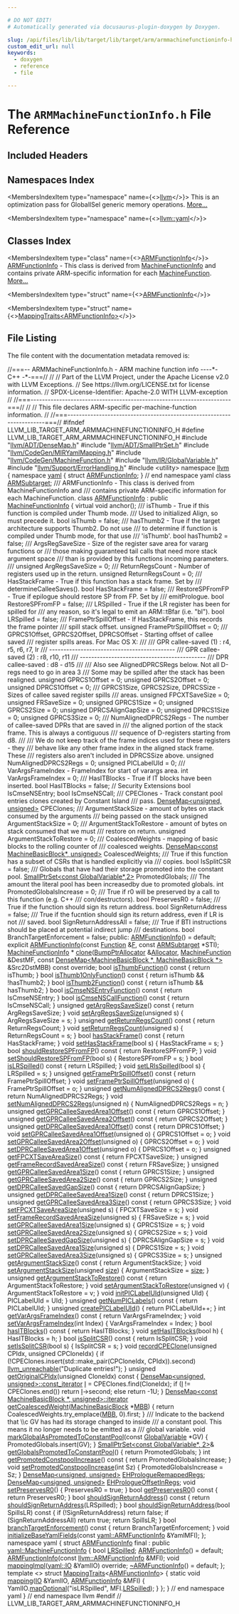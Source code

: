 ```yaml
---

# DO NOT EDIT!
# Automatically generated via docusaurus-plugin-doxygen by Doxygen.

slug: /api/files/lib/lib/target/lib/target/arm/armmachinefunctioninfo-h
custom_edit_url: null
keywords:
  - doxygen
  - reference
  - file

---
```





# The `ARMMachineFunctionInfo.h` File Reference

<DoxygenPage pluginConfig={pluginConfig}>



## Included Headers

<IncludesList>
<IncludesListItem
  filePath="llvm/ADT/DenseMap.h"
  permalink="/docs/api/files/include/include/llvm/include/llvm/adt/densemap-h"
  isLocal="true" />
<IncludesListItem
  filePath="llvm/ADT/SmallPtrSet.h"
  permalink="/docs/api/files/include/include/llvm/include/llvm/adt/smallptrset-h"
  isLocal="true" />
<IncludesListItem
  filePath="llvm/CodeGen/MIRYamlMapping.h"
  permalink="/docs/api/files/include/include/llvm/include/llvm/codegen/miryamlmapping-h"
  isLocal="true" />
<IncludesListItem
  filePath="llvm/CodeGen/MachineFunction.h"
  permalink="/docs/api/files/include/include/llvm/include/llvm/codegen/machinefunction-h"
  isLocal="true" />
<IncludesListItem
  filePath="llvm/IR/GlobalVariable.h"
  permalink="/docs/api/files/include/include/llvm/include/llvm/ir/globalvariable-h"
  isLocal="true" />
<IncludesListItem
  filePath="llvm/Support/ErrorHandling.h"
  permalink="/docs/api/files/include/include/llvm/include/llvm/support/errorhandling-h"
  isLocal="true" />
<IncludesListItem
  filePath="utility"
  permalink=""
  isLocal="false" />
</IncludesList>

## Namespaces Index

<MembersIndex>

<MembersIndexItem
  type="namespace"
  name={<><a href="/docs/api/namespaces/llvm">llvm</a></>}>
This is an optimization pass for GlobalISel generic memory operations. <a href="/docs/api/namespaces/llvm/#details">More...</a>
</MembersIndexItem>

<MembersIndexItem
  type="namespace"
  name={<><a href="/docs/api/namespaces/llvm/yaml">llvm::yaml</a></>}>
</MembersIndexItem>

</MembersIndex>

## Classes Index

<MembersIndex>

<MembersIndexItem
  type="class"
  name={<><a href="/docs/api/classes/llvm/armfunctioninfo">ARMFunctionInfo</a></>}>
<a href="/docs/api/classes/llvm/armfunctioninfo">ARMFunctionInfo</a> - This class is derived from <a href="/docs/api/structs/llvm/machinefunctioninfo">MachineFunctionInfo</a> and contains private ARM-specific information for each <a href="/docs/api/classes/llvm/machinefunction">MachineFunction</a>. <a href="/docs/api/classes/llvm/armfunctioninfo/#details">More...</a>
</MembersIndexItem>

<MembersIndexItem
  type="struct"
  name={<><a href="/docs/api/structs/llvm/yaml/armfunctioninfo">ARMFunctionInfo</a></>}>
</MembersIndexItem>

<MembersIndexItem
  type="struct"
  name={<><a href="/docs/api/structs/llvm/yaml/mappingtraits-09c1e2242983c1cfa2dfc4d5564c025c">MappingTraits&lt;ARMFunctionInfo&gt;</a></>}>
</MembersIndexItem>

</MembersIndex>


## File Listing

The file content with the documentation metadata removed is:

<ProgramListing>

<Link id="l00001" /><CodeLine lineNumber="1"><Highlight kind="comment">//===-- ARMMachineFunctionInfo.h - ARM machine function info ----&#42;- C++ -&#42;-===//</Highlight><Highlight kind="normal"></Highlight></CodeLine>
<Link id="l00002" /><CodeLine lineNumber="2"><Highlight kind="normal"></Highlight><Highlight kind="comment">//</Highlight><Highlight kind="normal"></Highlight></CodeLine>
<Link id="l00003" /><CodeLine lineNumber="3"><Highlight kind="normal"></Highlight><Highlight kind="comment">// Part of the LLVM Project, under the Apache License v2.0 with LLVM Exceptions.</Highlight><Highlight kind="normal"></Highlight></CodeLine>
<Link id="l00004" /><CodeLine lineNumber="4"><Highlight kind="normal"></Highlight><Highlight kind="comment">// See https://llvm.org/LICENSE.txt for license information.</Highlight><Highlight kind="normal"></Highlight></CodeLine>
<Link id="l00005" /><CodeLine lineNumber="5"><Highlight kind="normal"></Highlight><Highlight kind="comment">// SPDX-License-Identifier: Apache-2.0 WITH LLVM-exception</Highlight><Highlight kind="normal"></Highlight></CodeLine>
<Link id="l00006" /><CodeLine lineNumber="6"><Highlight kind="normal"></Highlight><Highlight kind="comment">//</Highlight><Highlight kind="normal"></Highlight></CodeLine>
<Link id="l00007" /><CodeLine lineNumber="7"><Highlight kind="normal"></Highlight><Highlight kind="comment">//===----------------------------------------------------------------------===//</Highlight><Highlight kind="normal"></Highlight></CodeLine>
<Link id="l00008" /><CodeLine lineNumber="8"><Highlight kind="normal"></Highlight><Highlight kind="comment">//</Highlight><Highlight kind="normal"></Highlight></CodeLine>
<Link id="l00009" /><CodeLine lineNumber="9"><Highlight kind="normal"></Highlight><Highlight kind="comment">// This file declares ARM-specific per-machine-function information.</Highlight><Highlight kind="normal"></Highlight></CodeLine>
<Link id="l00010" /><CodeLine lineNumber="10"><Highlight kind="normal"></Highlight><Highlight kind="comment">//</Highlight><Highlight kind="normal"></Highlight></CodeLine>
<Link id="l00011" /><CodeLine lineNumber="11"><Highlight kind="normal"></Highlight><Highlight kind="comment">//===----------------------------------------------------------------------===//</Highlight><Highlight kind="normal"></Highlight></CodeLine>
<Link id="l00012" /><CodeLine lineNumber="12"><Highlight kind="normal"></Highlight></CodeLine>
<Link id="l00013" /><CodeLine lineNumber="13"><Highlight kind="normal"></Highlight><Highlight kind="preprocessor">#ifndef LLVM&#95;LIB&#95;TARGET&#95;ARM&#95;ARMMACHINEFUNCTIONINFO&#95;H</Highlight><Highlight kind="normal"></Highlight></CodeLine>
<Link id="l00014" /><CodeLine lineNumber="14"><Highlight kind="normal"></Highlight><Highlight kind="preprocessor">#define LLVM&#95;LIB&#95;TARGET&#95;ARM&#95;ARMMACHINEFUNCTIONINFO&#95;H</Highlight><Highlight kind="normal"></Highlight></CodeLine>
<Link id="l00015" /><CodeLine lineNumber="15"><Highlight kind="normal"></Highlight></CodeLine>
<Link id="l00016" /><CodeLine lineNumber="16"><Highlight kind="normal"></Highlight><Highlight kind="preprocessor">#include &quot;<a href="/docs/api/files/include/include/llvm/include/llvm/adt/densemap-h">llvm/ADT/DenseMap.h</a>&quot;</Highlight><Highlight kind="normal"></Highlight></CodeLine>
<Link id="l00017" /><CodeLine lineNumber="17"><Highlight kind="normal"></Highlight><Highlight kind="preprocessor">#include &quot;<a href="/docs/api/files/include/include/llvm/include/llvm/adt/smallptrset-h">llvm/ADT/SmallPtrSet.h</a>&quot;</Highlight><Highlight kind="normal"></Highlight></CodeLine>
<Link id="l00018" /><CodeLine lineNumber="18"><Highlight kind="normal"></Highlight><Highlight kind="preprocessor">#include &quot;<a href="/docs/api/files/include/include/llvm/include/llvm/codegen/miryamlmapping-h">llvm/CodeGen/MIRYamlMapping.h</a>&quot;</Highlight><Highlight kind="normal"></Highlight></CodeLine>
<Link id="l00019" /><CodeLine lineNumber="19"><Highlight kind="normal"></Highlight><Highlight kind="preprocessor">#include &quot;<a href="/docs/api/files/include/include/llvm/include/llvm/codegen/machinefunction-h">llvm/CodeGen/MachineFunction.h</a>&quot;</Highlight><Highlight kind="normal"></Highlight></CodeLine>
<Link id="l00020" /><CodeLine lineNumber="20"><Highlight kind="normal"></Highlight><Highlight kind="preprocessor">#include &quot;<a href="/docs/api/files/include/include/llvm/include/llvm/ir/globalvariable-h">llvm/IR/GlobalVariable.h</a>&quot;</Highlight><Highlight kind="normal"></Highlight></CodeLine>
<Link id="l00021" /><CodeLine lineNumber="21"><Highlight kind="normal"></Highlight><Highlight kind="preprocessor">#include &quot;<a href="/docs/api/files/include/include/llvm/include/llvm/support/errorhandling-h">llvm/Support/ErrorHandling.h</a>&quot;</Highlight><Highlight kind="normal"></Highlight></CodeLine>
<Link id="l00022" /><CodeLine lineNumber="22"><Highlight kind="normal"></Highlight><Highlight kind="preprocessor">#include &lt;utility&gt;</Highlight><Highlight kind="normal"></Highlight></CodeLine>
<Link id="l00023" /><CodeLine lineNumber="23"><Highlight kind="normal"></Highlight></CodeLine>
<Link id="l00024" /><CodeLine lineNumber="24"><Highlight kind="normal"></Highlight><Highlight kind="keyword">namespace </Highlight><Highlight kind="normal"><a href="/docs/api/namespaces/llvm">llvm</a> &#123;</Highlight></CodeLine>
<Link id="l00025" /><CodeLine lineNumber="25"><Highlight kind="normal"></Highlight></CodeLine>
<Link id="l00026" /><CodeLine lineNumber="26"><Highlight kind="normal"></Highlight><Highlight kind="keyword">namespace </Highlight><Highlight kind="normal"><a href="/docs/api/namespaces/llvm/yaml">yaml</a> &#123;</Highlight></CodeLine>
<Link id="l00027" /><CodeLine lineNumber="27"><Highlight kind="normal"></Highlight><Highlight kind="keyword">struct </Highlight><Highlight kind="normal"><a href="/docs/api/structs/llvm/yaml/armfunctioninfo">ARMFunctionInfo</a>;</Highlight></CodeLine>
<Link id="l00028" /><CodeLine lineNumber="28"><Highlight kind="normal">&#125; </Highlight><Highlight kind="comment">// end namespace yaml</Highlight><Highlight kind="normal"></Highlight></CodeLine>
<Link id="l00029" /><CodeLine lineNumber="29"><Highlight kind="normal"></Highlight></CodeLine>
<Link id="l00030" /><CodeLine lineNumber="30"><Highlight kind="normal"></Highlight><Highlight kind="keyword">class </Highlight><Highlight kind="normal"><a href="/docs/api/classes/llvm/armsubtarget">ARMSubtarget</a>;</Highlight></CodeLine>
<Link id="l00031" /><CodeLine lineNumber="31"><Highlight kind="normal"></Highlight><Highlight kind="comment"></Highlight></CodeLine>
<Link id="l00032" /><CodeLine lineNumber="32"><Highlight kind="comment">/// ARMFunctionInfo - This class is derived from MachineFunctionInfo and</Highlight></CodeLine>
<Link id="l00033" /><CodeLine lineNumber="33"><Highlight kind="comment">/// contains private ARM-specific information for each MachineFunction.</Highlight><Highlight kind="normal"></Highlight></CodeLine>
<Link id="l00034" /><CodeLine lineNumber="34" lineLink="/docs/api/classes/llvm/armfunctioninfo"><Highlight kind="normal"></Highlight><Highlight kind="keyword">class </Highlight><Highlight kind="normal"><a href="/docs/api/classes/llvm/armfunctioninfo/#a8b3b31f7a0613368205a3384ea61c85c">ARMFunctionInfo</a> : </Highlight><Highlight kind="keyword">public</Highlight><Highlight kind="normal"> <a href="/docs/api/structs/llvm/machinefunctioninfo">MachineFunctionInfo</a> &#123;</Highlight></CodeLine>
<Link id="l00035" /><CodeLine lineNumber="35"><Highlight kind="normal">  </Highlight><Highlight kind="keyword">virtual</Highlight><Highlight kind="normal"> </Highlight><Highlight kind="keywordtype">void</Highlight><Highlight kind="normal"> anchor();</Highlight></CodeLine>
<Link id="l00036" /><CodeLine lineNumber="36"><Highlight kind="normal"></Highlight><Highlight kind="comment"></Highlight></CodeLine>
<Link id="l00037" /><CodeLine lineNumber="37"><Highlight kind="comment">  /// isThumb - True if this function is compiled under Thumb mode.</Highlight></CodeLine>
<Link id="l00038" /><CodeLine lineNumber="38"><Highlight kind="comment">  /// Used to initialized Align, so must precede it.</Highlight><Highlight kind="normal"></Highlight></CodeLine>
<Link id="l00039" /><CodeLine lineNumber="39"><Highlight kind="normal">  </Highlight><Highlight kind="keywordtype">bool</Highlight><Highlight kind="normal"> isThumb = </Highlight><Highlight kind="keyword">false</Highlight><Highlight kind="normal">;</Highlight></CodeLine>
<Link id="l00040" /><CodeLine lineNumber="40"><Highlight kind="normal"></Highlight><Highlight kind="comment"></Highlight></CodeLine>
<Link id="l00041" /><CodeLine lineNumber="41"><Highlight kind="comment">  /// hasThumb2 - True if the target architecture supports Thumb2. Do not use</Highlight></CodeLine>
<Link id="l00042" /><CodeLine lineNumber="42"><Highlight kind="comment">  /// to determine if function is compiled under Thumb mode, for that use</Highlight></CodeLine>
<Link id="l00043" /><CodeLine lineNumber="43"><Highlight kind="comment">  /// &#39;isThumb&#39;.</Highlight><Highlight kind="normal"></Highlight></CodeLine>
<Link id="l00044" /><CodeLine lineNumber="44"><Highlight kind="normal">  </Highlight><Highlight kind="keywordtype">bool</Highlight><Highlight kind="normal"> hasThumb2 = </Highlight><Highlight kind="keyword">false</Highlight><Highlight kind="normal">;</Highlight></CodeLine>
<Link id="l00045" /><CodeLine lineNumber="45"><Highlight kind="normal"></Highlight><Highlight kind="comment"></Highlight></CodeLine>
<Link id="l00046" /><CodeLine lineNumber="46"><Highlight kind="comment">  /// ArgsRegSaveSize - Size of the register save area for vararg functions or</Highlight></CodeLine>
<Link id="l00047" /><CodeLine lineNumber="47"><Highlight kind="comment">  /// those making guaranteed tail calls that need more stack argument space</Highlight></CodeLine>
<Link id="l00048" /><CodeLine lineNumber="48"><Highlight kind="comment">  /// than is provided by this functions incoming parameters.</Highlight></CodeLine>
<Link id="l00049" /><CodeLine lineNumber="49"><Highlight kind="comment">  ///</Highlight><Highlight kind="normal"></Highlight></CodeLine>
<Link id="l00050" /><CodeLine lineNumber="50"><Highlight kind="normal">  </Highlight><Highlight kind="keywordtype">unsigned</Highlight><Highlight kind="normal"> ArgRegsSaveSize = 0;</Highlight></CodeLine>
<Link id="l00051" /><CodeLine lineNumber="51"><Highlight kind="normal"></Highlight><Highlight kind="comment"></Highlight></CodeLine>
<Link id="l00052" /><CodeLine lineNumber="52"><Highlight kind="comment">  /// ReturnRegsCount - Number of registers used up in the return.</Highlight><Highlight kind="normal"></Highlight></CodeLine>
<Link id="l00053" /><CodeLine lineNumber="53"><Highlight kind="normal">  </Highlight><Highlight kind="keywordtype">unsigned</Highlight><Highlight kind="normal"> ReturnRegsCount = 0;</Highlight></CodeLine>
<Link id="l00054" /><CodeLine lineNumber="54"><Highlight kind="normal"></Highlight><Highlight kind="comment"></Highlight></CodeLine>
<Link id="l00055" /><CodeLine lineNumber="55"><Highlight kind="comment">  /// HasStackFrame - True if this function has a stack frame. Set by</Highlight></CodeLine>
<Link id="l00056" /><CodeLine lineNumber="56"><Highlight kind="comment">  /// determineCalleeSaves().</Highlight><Highlight kind="normal"></Highlight></CodeLine>
<Link id="l00057" /><CodeLine lineNumber="57"><Highlight kind="normal">  </Highlight><Highlight kind="keywordtype">bool</Highlight><Highlight kind="normal"> HasStackFrame = </Highlight><Highlight kind="keyword">false</Highlight><Highlight kind="normal">;</Highlight></CodeLine>
<Link id="l00058" /><CodeLine lineNumber="58"><Highlight kind="normal"></Highlight><Highlight kind="comment"></Highlight></CodeLine>
<Link id="l00059" /><CodeLine lineNumber="59"><Highlight kind="comment">  /// RestoreSPFromFP - True if epilogue should restore SP from FP. Set by</Highlight></CodeLine>
<Link id="l00060" /><CodeLine lineNumber="60"><Highlight kind="comment">  /// emitPrologue.</Highlight><Highlight kind="normal"></Highlight></CodeLine>
<Link id="l00061" /><CodeLine lineNumber="61"><Highlight kind="normal">  </Highlight><Highlight kind="keywordtype">bool</Highlight><Highlight kind="normal"> RestoreSPFromFP = </Highlight><Highlight kind="keyword">false</Highlight><Highlight kind="normal">;</Highlight></CodeLine>
<Link id="l00062" /><CodeLine lineNumber="62"><Highlight kind="normal"></Highlight><Highlight kind="comment"></Highlight></CodeLine>
<Link id="l00063" /><CodeLine lineNumber="63"><Highlight kind="comment">  /// LRSpilled - True if the LR register has been for spilled for</Highlight></CodeLine>
<Link id="l00064" /><CodeLine lineNumber="64"><Highlight kind="comment">  /// any reason, so it&#39;s legal to emit an ARM::tBfar (i.e. &quot;bl&quot;).</Highlight><Highlight kind="normal"></Highlight></CodeLine>
<Link id="l00065" /><CodeLine lineNumber="65"><Highlight kind="normal">  </Highlight><Highlight kind="keywordtype">bool</Highlight><Highlight kind="normal"> LRSpilled = </Highlight><Highlight kind="keyword">false</Highlight><Highlight kind="normal">;</Highlight></CodeLine>
<Link id="l00066" /><CodeLine lineNumber="66"><Highlight kind="normal"></Highlight><Highlight kind="comment"></Highlight></CodeLine>
<Link id="l00067" /><CodeLine lineNumber="67"><Highlight kind="comment">  /// FramePtrSpillOffset - If HasStackFrame, this records the frame pointer</Highlight></CodeLine>
<Link id="l00068" /><CodeLine lineNumber="68"><Highlight kind="comment">  /// spill stack offset.</Highlight><Highlight kind="normal"></Highlight></CodeLine>
<Link id="l00069" /><CodeLine lineNumber="69"><Highlight kind="normal">  </Highlight><Highlight kind="keywordtype">unsigned</Highlight><Highlight kind="normal"> FramePtrSpillOffset = 0;</Highlight></CodeLine>
<Link id="l00070" /><CodeLine lineNumber="70"><Highlight kind="normal"></Highlight><Highlight kind="comment"></Highlight></CodeLine>
<Link id="l00071" /><CodeLine lineNumber="71"><Highlight kind="comment">  /// GPRCS1Offset, GPRCS2Offset, DPRCSOffset - Starting offset of callee saved</Highlight></CodeLine>
<Link id="l00072" /><CodeLine lineNumber="72"><Highlight kind="comment">  /// register spills areas. For Mac OS X:</Highlight></CodeLine>
<Link id="l00073" /><CodeLine lineNumber="73"><Highlight kind="comment">  ///</Highlight></CodeLine>
<Link id="l00074" /><CodeLine lineNumber="74"><Highlight kind="comment">  /// GPR callee-saved (1) : r4, r5, r6, r7, lr</Highlight></CodeLine>
<Link id="l00075" /><CodeLine lineNumber="75"><Highlight kind="comment">  /// --------------------------------------------</Highlight></CodeLine>
<Link id="l00076" /><CodeLine lineNumber="76"><Highlight kind="comment">  /// GPR callee-saved (2) : r8, r10, r11</Highlight></CodeLine>
<Link id="l00077" /><CodeLine lineNumber="77"><Highlight kind="comment">  /// --------------------------------------------</Highlight></CodeLine>
<Link id="l00078" /><CodeLine lineNumber="78"><Highlight kind="comment">  /// DPR callee-saved : d8 - d15</Highlight></CodeLine>
<Link id="l00079" /><CodeLine lineNumber="79"><Highlight kind="comment">  ///</Highlight></CodeLine>
<Link id="l00080" /><CodeLine lineNumber="80"><Highlight kind="comment">  /// Also see AlignedDPRCSRegs below. Not all D-regs need to go in area 3</Highlight></CodeLine>
<Link id="l00081" /><CodeLine lineNumber="81"><Highlight kind="comment">  /// Some may be spilled after the stack has been realigned.</Highlight><Highlight kind="normal"></Highlight></CodeLine>
<Link id="l00082" /><CodeLine lineNumber="82"><Highlight kind="normal">  </Highlight><Highlight kind="keywordtype">unsigned</Highlight><Highlight kind="normal"> GPRCS1Offset = 0;</Highlight></CodeLine>
<Link id="l00083" /><CodeLine lineNumber="83"><Highlight kind="normal">  </Highlight><Highlight kind="keywordtype">unsigned</Highlight><Highlight kind="normal"> GPRCS2Offset = 0;</Highlight></CodeLine>
<Link id="l00084" /><CodeLine lineNumber="84"><Highlight kind="normal">  </Highlight><Highlight kind="keywordtype">unsigned</Highlight><Highlight kind="normal"> DPRCS1Offset = 0;</Highlight></CodeLine>
<Link id="l00085" /><CodeLine lineNumber="85"><Highlight kind="normal"></Highlight><Highlight kind="comment"></Highlight></CodeLine>
<Link id="l00086" /><CodeLine lineNumber="86"><Highlight kind="comment">  /// GPRCS1Size, GPRCS2Size, DPRCSSize - Sizes of callee saved register spills</Highlight></CodeLine>
<Link id="l00087" /><CodeLine lineNumber="87"><Highlight kind="comment">  /// areas.</Highlight><Highlight kind="normal"></Highlight></CodeLine>
<Link id="l00088" /><CodeLine lineNumber="88"><Highlight kind="normal">  </Highlight><Highlight kind="keywordtype">unsigned</Highlight><Highlight kind="normal"> FPCXTSaveSize = 0;</Highlight></CodeLine>
<Link id="l00089" /><CodeLine lineNumber="89"><Highlight kind="normal">  </Highlight><Highlight kind="keywordtype">unsigned</Highlight><Highlight kind="normal"> FRSaveSize = 0;</Highlight></CodeLine>
<Link id="l00090" /><CodeLine lineNumber="90"><Highlight kind="normal">  </Highlight><Highlight kind="keywordtype">unsigned</Highlight><Highlight kind="normal"> GPRCS1Size = 0;</Highlight></CodeLine>
<Link id="l00091" /><CodeLine lineNumber="91"><Highlight kind="normal">  </Highlight><Highlight kind="keywordtype">unsigned</Highlight><Highlight kind="normal"> GPRCS2Size = 0;</Highlight></CodeLine>
<Link id="l00092" /><CodeLine lineNumber="92"><Highlight kind="normal">  </Highlight><Highlight kind="keywordtype">unsigned</Highlight><Highlight kind="normal"> DPRCSAlignGapSize = 0;</Highlight></CodeLine>
<Link id="l00093" /><CodeLine lineNumber="93"><Highlight kind="normal">  </Highlight><Highlight kind="keywordtype">unsigned</Highlight><Highlight kind="normal"> DPRCS1Size = 0;</Highlight></CodeLine>
<Link id="l00094" /><CodeLine lineNumber="94"><Highlight kind="normal">  </Highlight><Highlight kind="keywordtype">unsigned</Highlight><Highlight kind="normal"> GPRCS3Size = 0;</Highlight></CodeLine>
<Link id="l00095" /><CodeLine lineNumber="95"><Highlight kind="normal"></Highlight><Highlight kind="comment"></Highlight></CodeLine>
<Link id="l00096" /><CodeLine lineNumber="96"><Highlight kind="comment">  /// NumAlignedDPRCS2Regs - The number of callee-saved DPRs that are saved in</Highlight></CodeLine>
<Link id="l00097" /><CodeLine lineNumber="97"><Highlight kind="comment">  /// the aligned portion of the stack frame.  This is always a contiguous</Highlight></CodeLine>
<Link id="l00098" /><CodeLine lineNumber="98"><Highlight kind="comment">  /// sequence of D-registers starting from d8.</Highlight></CodeLine>
<Link id="l00099" /><CodeLine lineNumber="99"><Highlight kind="comment">  ///</Highlight></CodeLine>
<Link id="l00100" /><CodeLine lineNumber="100"><Highlight kind="comment">  /// We do not keep track of the frame indices used for these registers - they</Highlight></CodeLine>
<Link id="l00101" /><CodeLine lineNumber="101"><Highlight kind="comment">  /// behave like any other frame index in the aligned stack frame.  These</Highlight></CodeLine>
<Link id="l00102" /><CodeLine lineNumber="102"><Highlight kind="comment">  /// registers also aren&#39;t included in DPRCSSize above.</Highlight><Highlight kind="normal"></Highlight></CodeLine>
<Link id="l00103" /><CodeLine lineNumber="103"><Highlight kind="normal">  </Highlight><Highlight kind="keywordtype">unsigned</Highlight><Highlight kind="normal"> NumAlignedDPRCS2Regs = 0;</Highlight></CodeLine>
<Link id="l00104" /><CodeLine lineNumber="104"><Highlight kind="normal"></Highlight></CodeLine>
<Link id="l00105" /><CodeLine lineNumber="105"><Highlight kind="normal">  </Highlight><Highlight kind="keywordtype">unsigned</Highlight><Highlight kind="normal"> PICLabelUId = 0;</Highlight></CodeLine>
<Link id="l00106" /><CodeLine lineNumber="106"><Highlight kind="normal"></Highlight><Highlight kind="comment"></Highlight></CodeLine>
<Link id="l00107" /><CodeLine lineNumber="107"><Highlight kind="comment">  /// VarArgsFrameIndex - FrameIndex for start of varargs area.</Highlight><Highlight kind="normal"></Highlight></CodeLine>
<Link id="l00108" /><CodeLine lineNumber="108"><Highlight kind="normal">  </Highlight><Highlight kind="keywordtype">int</Highlight><Highlight kind="normal"> VarArgsFrameIndex = 0;</Highlight></CodeLine>
<Link id="l00109" /><CodeLine lineNumber="109"><Highlight kind="normal"></Highlight><Highlight kind="comment"></Highlight></CodeLine>
<Link id="l00110" /><CodeLine lineNumber="110"><Highlight kind="comment">  /// HasITBlocks - True if IT blocks have been inserted.</Highlight><Highlight kind="normal"></Highlight></CodeLine>
<Link id="l00111" /><CodeLine lineNumber="111"><Highlight kind="normal">  </Highlight><Highlight kind="keywordtype">bool</Highlight><Highlight kind="normal"> HasITBlocks = </Highlight><Highlight kind="keyword">false</Highlight><Highlight kind="normal">;</Highlight></CodeLine>
<Link id="l00112" /><CodeLine lineNumber="112"><Highlight kind="normal"></Highlight></CodeLine>
<Link id="l00113" /><CodeLine lineNumber="113"><Highlight kind="normal">  </Highlight><Highlight kind="comment">// Security Extensions</Highlight><Highlight kind="normal"></Highlight></CodeLine>
<Link id="l00114" /><CodeLine lineNumber="114"><Highlight kind="normal">  </Highlight><Highlight kind="keywordtype">bool</Highlight><Highlight kind="normal"> IsCmseNSEntry;</Highlight></CodeLine>
<Link id="l00115" /><CodeLine lineNumber="115"><Highlight kind="normal">  </Highlight><Highlight kind="keywordtype">bool</Highlight><Highlight kind="normal"> IsCmseNSCall;</Highlight></CodeLine>
<Link id="l00116" /><CodeLine lineNumber="116"><Highlight kind="normal"></Highlight><Highlight kind="comment"></Highlight></CodeLine>
<Link id="l00117" /><CodeLine lineNumber="117"><Highlight kind="comment">  /// CPEClones - Track constant pool entries clones created by Constant Island</Highlight></CodeLine>
<Link id="l00118" /><CodeLine lineNumber="118"><Highlight kind="comment">  /// pass.</Highlight><Highlight kind="normal"></Highlight></CodeLine>
<Link id="l00119" /><CodeLine lineNumber="119"><Highlight kind="normal">  <a href="/docs/api/classes/llvm/densemap">DenseMap&lt;unsigned, unsigned&gt;</a> CPEClones;</Highlight></CodeLine>
<Link id="l00120" /><CodeLine lineNumber="120"><Highlight kind="normal"></Highlight><Highlight kind="comment"></Highlight></CodeLine>
<Link id="l00121" /><CodeLine lineNumber="121"><Highlight kind="comment">  /// ArgumentStackSize - amount of bytes on stack consumed by the arguments</Highlight></CodeLine>
<Link id="l00122" /><CodeLine lineNumber="122"><Highlight kind="comment">  /// being passed on the stack</Highlight><Highlight kind="normal"></Highlight></CodeLine>
<Link id="l00123" /><CodeLine lineNumber="123"><Highlight kind="normal">  </Highlight><Highlight kind="keywordtype">unsigned</Highlight><Highlight kind="normal"> ArgumentStackSize = 0;</Highlight></CodeLine>
<Link id="l00124" /><CodeLine lineNumber="124"><Highlight kind="normal"></Highlight><Highlight kind="comment"></Highlight></CodeLine>
<Link id="l00125" /><CodeLine lineNumber="125"><Highlight kind="comment">  /// ArgumentStackToRestore - amount of bytes on stack consumed that we must</Highlight></CodeLine>
<Link id="l00126" /><CodeLine lineNumber="126"><Highlight kind="comment">  /// restore on return.</Highlight><Highlight kind="normal"></Highlight></CodeLine>
<Link id="l00127" /><CodeLine lineNumber="127"><Highlight kind="normal">  </Highlight><Highlight kind="keywordtype">unsigned</Highlight><Highlight kind="normal"> ArgumentStackToRestore = 0;</Highlight></CodeLine>
<Link id="l00128" /><CodeLine lineNumber="128"><Highlight kind="normal"></Highlight><Highlight kind="comment"></Highlight></CodeLine>
<Link id="l00129" /><CodeLine lineNumber="129"><Highlight kind="comment">  /// CoalescedWeights - mapping of basic blocks to the rolling counter of</Highlight></CodeLine>
<Link id="l00130" /><CodeLine lineNumber="130"><Highlight kind="comment">  /// coalesced weights.</Highlight><Highlight kind="normal"></Highlight></CodeLine>
<Link id="l00131" /><CodeLine lineNumber="131"><Highlight kind="normal">  <a href="/docs/api/classes/llvm/densemap">DenseMap&lt;const MachineBasicBlock&#42;, unsigned&gt;</a> CoalescedWeights;</Highlight></CodeLine>
<Link id="l00132" /><CodeLine lineNumber="132"><Highlight kind="normal"></Highlight><Highlight kind="comment"></Highlight></CodeLine>
<Link id="l00133" /><CodeLine lineNumber="133"><Highlight kind="comment">  /// True if this function has a subset of CSRs that is handled explicitly via</Highlight></CodeLine>
<Link id="l00134" /><CodeLine lineNumber="134"><Highlight kind="comment">  /// copies.</Highlight><Highlight kind="normal"></Highlight></CodeLine>
<Link id="l00135" /><CodeLine lineNumber="135"><Highlight kind="normal">  </Highlight><Highlight kind="keywordtype">bool</Highlight><Highlight kind="normal"> IsSplitCSR = </Highlight><Highlight kind="keyword">false</Highlight><Highlight kind="normal">;</Highlight></CodeLine>
<Link id="l00136" /><CodeLine lineNumber="136"><Highlight kind="normal"></Highlight><Highlight kind="comment"></Highlight></CodeLine>
<Link id="l00137" /><CodeLine lineNumber="137"><Highlight kind="comment">  /// Globals that have had their storage promoted into the constant pool.</Highlight><Highlight kind="normal"></Highlight></CodeLine>
<Link id="l00138" /><CodeLine lineNumber="138"><Highlight kind="normal">  <a href="/docs/api/classes/llvm/smallptrset">SmallPtrSet&lt;const GlobalVariable&#42;,2&gt;</a> PromotedGlobals;</Highlight></CodeLine>
<Link id="l00139" /><CodeLine lineNumber="139"><Highlight kind="normal"></Highlight><Highlight kind="comment"></Highlight></CodeLine>
<Link id="l00140" /><CodeLine lineNumber="140"><Highlight kind="comment">  /// The amount the literal pool has been increasedby due to promoted globals.</Highlight><Highlight kind="normal"></Highlight></CodeLine>
<Link id="l00141" /><CodeLine lineNumber="141"><Highlight kind="normal">  </Highlight><Highlight kind="keywordtype">int</Highlight><Highlight kind="normal"> PromotedGlobalsIncrease = 0;</Highlight></CodeLine>
<Link id="l00142" /><CodeLine lineNumber="142"><Highlight kind="normal"></Highlight><Highlight kind="comment"></Highlight></CodeLine>
<Link id="l00143" /><CodeLine lineNumber="143"><Highlight kind="comment">  /// True if r0 will be preserved by a call to this function (e.g. C++</Highlight></CodeLine>
<Link id="l00144" /><CodeLine lineNumber="144"><Highlight kind="comment">  /// con/destructors).</Highlight><Highlight kind="normal"></Highlight></CodeLine>
<Link id="l00145" /><CodeLine lineNumber="145"><Highlight kind="normal">  </Highlight><Highlight kind="keywordtype">bool</Highlight><Highlight kind="normal"> PreservesR0 = </Highlight><Highlight kind="keyword">false</Highlight><Highlight kind="normal">;</Highlight></CodeLine>
<Link id="l00146" /><CodeLine lineNumber="146"><Highlight kind="normal"></Highlight><Highlight kind="comment"></Highlight></CodeLine>
<Link id="l00147" /><CodeLine lineNumber="147"><Highlight kind="comment">  /// True if the function should sign its return address.</Highlight><Highlight kind="normal"></Highlight></CodeLine>
<Link id="l00148" /><CodeLine lineNumber="148"><Highlight kind="normal">  </Highlight><Highlight kind="keywordtype">bool</Highlight><Highlight kind="normal"> SignReturnAddress = </Highlight><Highlight kind="keyword">false</Highlight><Highlight kind="normal">;</Highlight></CodeLine>
<Link id="l00149" /><CodeLine lineNumber="149"><Highlight kind="normal"></Highlight><Highlight kind="comment"></Highlight></CodeLine>
<Link id="l00150" /><CodeLine lineNumber="150"><Highlight kind="comment">  /// True if the fucntion should sign its return address, even if LR is not</Highlight></CodeLine>
<Link id="l00151" /><CodeLine lineNumber="151"><Highlight kind="comment">  /// saved.</Highlight><Highlight kind="normal"></Highlight></CodeLine>
<Link id="l00152" /><CodeLine lineNumber="152"><Highlight kind="normal">  </Highlight><Highlight kind="keywordtype">bool</Highlight><Highlight kind="normal"> SignReturnAddressAll = </Highlight><Highlight kind="keyword">false</Highlight><Highlight kind="normal">;</Highlight></CodeLine>
<Link id="l00153" /><CodeLine lineNumber="153"><Highlight kind="normal"></Highlight><Highlight kind="comment"></Highlight></CodeLine>
<Link id="l00154" /><CodeLine lineNumber="154"><Highlight kind="comment">  /// True if BTI instructions should be placed at potential indirect jump</Highlight></CodeLine>
<Link id="l00155" /><CodeLine lineNumber="155"><Highlight kind="comment">  /// destinations.</Highlight><Highlight kind="normal"></Highlight></CodeLine>
<Link id="l00156" /><CodeLine lineNumber="156"><Highlight kind="normal">  </Highlight><Highlight kind="keywordtype">bool</Highlight><Highlight kind="normal"> BranchTargetEnforcement = </Highlight><Highlight kind="keyword">false</Highlight><Highlight kind="normal">;</Highlight></CodeLine>
<Link id="l00157" /><CodeLine lineNumber="157"><Highlight kind="normal"></Highlight></CodeLine>
<Link id="l00158" /><CodeLine lineNumber="158"><Highlight kind="normal"></Highlight><Highlight kind="keyword">public</Highlight><Highlight kind="normal">:</Highlight></CodeLine>
<Link id="l00159" /><CodeLine lineNumber="159" lineLink="/docs/api/classes/llvm/armfunctioninfo/#a8b3b31f7a0613368205a3384ea61c85c"><Highlight kind="normal">  <a href="/docs/api/classes/llvm/armfunctioninfo/#a8b3b31f7a0613368205a3384ea61c85c">ARMFunctionInfo</a>() = </Highlight><Highlight kind="keywordflow">default</Highlight><Highlight kind="normal">;</Highlight></CodeLine>
<Link id="l00160" /><CodeLine lineNumber="160"><Highlight kind="normal"></Highlight></CodeLine>
<Link id="l00161" /><CodeLine lineNumber="161"><Highlight kind="normal">  </Highlight><Highlight kind="keyword">explicit</Highlight><Highlight kind="normal"> <a href="/docs/api/classes/llvm/armfunctioninfo/#a8b3b31f7a0613368205a3384ea61c85c">ARMFunctionInfo</a>(</Highlight><Highlight kind="keyword">const</Highlight><Highlight kind="normal"> <a href="/docs/api/classes/llvm/function">Function</a> &amp;<a href="/docs/api/files/lib/lib/support/md5-cpp/#a96d73bbd7af15cb1fc38c3f4a3bd82e9">F</a>, </Highlight><Highlight kind="keyword">const</Highlight><Highlight kind="normal"> <a href="/docs/api/classes/llvm/armsubtarget">ARMSubtarget</a> &#42;STI);</Highlight></CodeLine>
<Link id="l00162" /><CodeLine lineNumber="162"><Highlight kind="normal"></Highlight></CodeLine>
<Link id="l00163" /><CodeLine lineNumber="163"><Highlight kind="normal">  <a href="/docs/api/structs/llvm/machinefunctioninfo">MachineFunctionInfo</a> &#42;</Highlight></CodeLine>
<Link id="l00164" /><CodeLine lineNumber="164"><Highlight kind="normal">  <a href="/docs/api/classes/llvm/armfunctioninfo/#ae3bc672877f22db863abd995e69258aa">clone</a>(<a href="/docs/api/namespaces/llvm/#a8e612822d4ba7bb36c9c79582a567108">BumpPtrAllocator</a> &amp;<a href="/docs/api/files/lib/lib/codegen/regallocbasic-cpp/#ad5d00e1d77644d95847b9bf8da12b759">Allocator</a>, <a href="/docs/api/classes/llvm/machinefunction">MachineFunction</a> &amp;DestMF,</Highlight></CodeLine>
<Link id="l00165" /><CodeLine lineNumber="165"><Highlight kind="normal">        </Highlight><Highlight kind="keyword">const</Highlight><Highlight kind="normal"> <a href="/docs/api/classes/llvm/densemap">DenseMap&lt;MachineBasicBlock &#42;, MachineBasicBlock &#42;&gt;</a> &amp;Src2DstMBB)</Highlight></CodeLine>
<Link id="l00166" /><CodeLine lineNumber="166"><Highlight kind="normal">      </Highlight><Highlight kind="keyword">const override</Highlight><Highlight kind="normal">;</Highlight></CodeLine>
<Link id="l00167" /><CodeLine lineNumber="167"><Highlight kind="normal"></Highlight></CodeLine>
<Link id="l00168" /><CodeLine lineNumber="168" lineLink="/docs/api/classes/llvm/armfunctioninfo/#a6c02973966a15241aedb2a1016de4ff3"><Highlight kind="normal">  </Highlight><Highlight kind="keywordtype">bool</Highlight><Highlight kind="normal"> <a href="/docs/api/classes/llvm/armfunctioninfo/#a6c02973966a15241aedb2a1016de4ff3">isThumbFunction</a>()</Highlight><Highlight kind="keyword"> const </Highlight><Highlight kind="normal">&#123; </Highlight><Highlight kind="keywordflow">return</Highlight><Highlight kind="normal"> isThumb; &#125;</Highlight></CodeLine>
<Link id="l00169" /><CodeLine lineNumber="169" lineLink="/docs/api/classes/llvm/armfunctioninfo/#a5638ad10fa6d78adda170a382dc7f75a"><Highlight kind="normal">  </Highlight><Highlight kind="keywordtype">bool</Highlight><Highlight kind="normal"> <a href="/docs/api/classes/llvm/armfunctioninfo/#a5638ad10fa6d78adda170a382dc7f75a">isThumb1OnlyFunction</a>()</Highlight><Highlight kind="keyword"> const </Highlight><Highlight kind="normal">&#123; </Highlight><Highlight kind="keywordflow">return</Highlight><Highlight kind="normal"> isThumb &amp;&amp; !hasThumb2; &#125;</Highlight></CodeLine>
<Link id="l00170" /><CodeLine lineNumber="170" lineLink="/docs/api/classes/llvm/armfunctioninfo/#a0ca923fe17988bbe7dc155452c4b8253"><Highlight kind="normal">  </Highlight><Highlight kind="keywordtype">bool</Highlight><Highlight kind="normal"> <a href="/docs/api/classes/llvm/armfunctioninfo/#a0ca923fe17988bbe7dc155452c4b8253">isThumb2Function</a>()</Highlight><Highlight kind="keyword"> const </Highlight><Highlight kind="normal">&#123; </Highlight><Highlight kind="keywordflow">return</Highlight><Highlight kind="normal"> isThumb &amp;&amp; hasThumb2; &#125;</Highlight></CodeLine>
<Link id="l00171" /><CodeLine lineNumber="171"><Highlight kind="normal"></Highlight></CodeLine>
<Link id="l00172" /><CodeLine lineNumber="172" lineLink="/docs/api/classes/llvm/armfunctioninfo/#a8f1878c79642d2dcaa3e790cff3ed926"><Highlight kind="normal">  </Highlight><Highlight kind="keywordtype">bool</Highlight><Highlight kind="normal"> <a href="/docs/api/classes/llvm/armfunctioninfo/#a8f1878c79642d2dcaa3e790cff3ed926">isCmseNSEntryFunction</a>()</Highlight><Highlight kind="keyword"> const </Highlight><Highlight kind="normal">&#123; </Highlight><Highlight kind="keywordflow">return</Highlight><Highlight kind="normal"> IsCmseNSEntry; &#125;</Highlight></CodeLine>
<Link id="l00173" /><CodeLine lineNumber="173" lineLink="/docs/api/classes/llvm/armfunctioninfo/#a90b9626695bae99f74ad0f038c70582d"><Highlight kind="normal">  </Highlight><Highlight kind="keywordtype">bool</Highlight><Highlight kind="normal"> <a href="/docs/api/classes/llvm/armfunctioninfo/#a90b9626695bae99f74ad0f038c70582d">isCmseNSCallFunction</a>()</Highlight><Highlight kind="keyword"> const </Highlight><Highlight kind="normal">&#123; </Highlight><Highlight kind="keywordflow">return</Highlight><Highlight kind="normal"> IsCmseNSCall; &#125;</Highlight></CodeLine>
<Link id="l00174" /><CodeLine lineNumber="174"><Highlight kind="normal"></Highlight></CodeLine>
<Link id="l00175" /><CodeLine lineNumber="175" lineLink="/docs/api/classes/llvm/armfunctioninfo/#aac9af25844daf41c00656fdfc6770f72"><Highlight kind="normal">  </Highlight><Highlight kind="keywordtype">unsigned</Highlight><Highlight kind="normal"> <a href="/docs/api/classes/llvm/armfunctioninfo/#aac9af25844daf41c00656fdfc6770f72">getArgRegsSaveSize</a>()</Highlight><Highlight kind="keyword"> const </Highlight><Highlight kind="normal">&#123; </Highlight><Highlight kind="keywordflow">return</Highlight><Highlight kind="normal"> ArgRegsSaveSize; &#125;</Highlight></CodeLine>
<Link id="l00176" /><CodeLine lineNumber="176" lineLink="/docs/api/classes/llvm/armfunctioninfo/#a721cf835613f984d178ce2f3a9108811"><Highlight kind="normal">  </Highlight><Highlight kind="keywordtype">void</Highlight><Highlight kind="normal"> <a href="/docs/api/classes/llvm/armfunctioninfo/#a721cf835613f984d178ce2f3a9108811">setArgRegsSaveSize</a>(</Highlight><Highlight kind="keywordtype">unsigned</Highlight><Highlight kind="normal"> s) &#123; ArgRegsSaveSize = s; &#125;</Highlight></CodeLine>
<Link id="l00177" /><CodeLine lineNumber="177"><Highlight kind="normal"></Highlight></CodeLine>
<Link id="l00178" /><CodeLine lineNumber="178" lineLink="/docs/api/classes/llvm/armfunctioninfo/#af0308c8e5ce73b621d3d659a6463cc9e"><Highlight kind="normal">  </Highlight><Highlight kind="keywordtype">unsigned</Highlight><Highlight kind="normal"> <a href="/docs/api/classes/llvm/armfunctioninfo/#af0308c8e5ce73b621d3d659a6463cc9e">getReturnRegsCount</a>()</Highlight><Highlight kind="keyword"> const </Highlight><Highlight kind="normal">&#123; </Highlight><Highlight kind="keywordflow">return</Highlight><Highlight kind="normal"> ReturnRegsCount; &#125;</Highlight></CodeLine>
<Link id="l00179" /><CodeLine lineNumber="179" lineLink="/docs/api/classes/llvm/armfunctioninfo/#a99a188295ed000f18684f18c920bd4f3"><Highlight kind="normal">  </Highlight><Highlight kind="keywordtype">void</Highlight><Highlight kind="normal"> <a href="/docs/api/classes/llvm/armfunctioninfo/#a99a188295ed000f18684f18c920bd4f3">setReturnRegsCount</a>(</Highlight><Highlight kind="keywordtype">unsigned</Highlight><Highlight kind="normal"> s) &#123; ReturnRegsCount = s; &#125;</Highlight></CodeLine>
<Link id="l00180" /><CodeLine lineNumber="180"><Highlight kind="normal"></Highlight></CodeLine>
<Link id="l00181" /><CodeLine lineNumber="181" lineLink="/docs/api/classes/llvm/armfunctioninfo/#a08384b77b981503bea5f54694d29aef4"><Highlight kind="normal">  </Highlight><Highlight kind="keywordtype">bool</Highlight><Highlight kind="normal"> <a href="/docs/api/classes/llvm/armfunctioninfo/#a08384b77b981503bea5f54694d29aef4">hasStackFrame</a>()</Highlight><Highlight kind="keyword"> const </Highlight><Highlight kind="normal">&#123; </Highlight><Highlight kind="keywordflow">return</Highlight><Highlight kind="normal"> HasStackFrame; &#125;</Highlight></CodeLine>
<Link id="l00182" /><CodeLine lineNumber="182" lineLink="/docs/api/classes/llvm/armfunctioninfo/#a5e9f6fe4d5ecd84c637b458a75dcc845"><Highlight kind="normal">  </Highlight><Highlight kind="keywordtype">void</Highlight><Highlight kind="normal"> <a href="/docs/api/classes/llvm/armfunctioninfo/#a5e9f6fe4d5ecd84c637b458a75dcc845">setHasStackFrame</a>(</Highlight><Highlight kind="keywordtype">bool</Highlight><Highlight kind="normal"> s) &#123; HasStackFrame = s; &#125;</Highlight></CodeLine>
<Link id="l00183" /><CodeLine lineNumber="183"><Highlight kind="normal"></Highlight></CodeLine>
<Link id="l00184" /><CodeLine lineNumber="184" lineLink="/docs/api/classes/llvm/armfunctioninfo/#a9a66b6d409bd8e236e928668f56d931f"><Highlight kind="normal">  </Highlight><Highlight kind="keywordtype">bool</Highlight><Highlight kind="normal"> <a href="/docs/api/classes/llvm/armfunctioninfo/#a9a66b6d409bd8e236e928668f56d931f">shouldRestoreSPFromFP</a>()</Highlight><Highlight kind="keyword"> const </Highlight><Highlight kind="normal">&#123; </Highlight><Highlight kind="keywordflow">return</Highlight><Highlight kind="normal"> RestoreSPFromFP; &#125;</Highlight></CodeLine>
<Link id="l00185" /><CodeLine lineNumber="185" lineLink="/docs/api/classes/llvm/armfunctioninfo/#aeebbc8bb36d06a4c62b09481cd3d94cb"><Highlight kind="normal">  </Highlight><Highlight kind="keywordtype">void</Highlight><Highlight kind="normal"> <a href="/docs/api/classes/llvm/armfunctioninfo/#aeebbc8bb36d06a4c62b09481cd3d94cb">setShouldRestoreSPFromFP</a>(</Highlight><Highlight kind="keywordtype">bool</Highlight><Highlight kind="normal"> s) &#123; RestoreSPFromFP = s; &#125;</Highlight></CodeLine>
<Link id="l00186" /><CodeLine lineNumber="186"><Highlight kind="normal"></Highlight></CodeLine>
<Link id="l00187" /><CodeLine lineNumber="187" lineLink="/docs/api/classes/llvm/armfunctioninfo/#aa05c7b19e3485c51344a6101b1d153a9"><Highlight kind="normal">  </Highlight><Highlight kind="keywordtype">bool</Highlight><Highlight kind="normal"> <a href="/docs/api/classes/llvm/armfunctioninfo/#aa05c7b19e3485c51344a6101b1d153a9">isLRSpilled</a>()</Highlight><Highlight kind="keyword"> const </Highlight><Highlight kind="normal">&#123; </Highlight><Highlight kind="keywordflow">return</Highlight><Highlight kind="normal"> LRSpilled; &#125;</Highlight></CodeLine>
<Link id="l00188" /><CodeLine lineNumber="188" lineLink="/docs/api/classes/llvm/armfunctioninfo/#a37157a5825793ea3559437be80164d92"><Highlight kind="normal">  </Highlight><Highlight kind="keywordtype">void</Highlight><Highlight kind="normal"> <a href="/docs/api/classes/llvm/armfunctioninfo/#a37157a5825793ea3559437be80164d92">setLRIsSpilled</a>(</Highlight><Highlight kind="keywordtype">bool</Highlight><Highlight kind="normal"> s) &#123; LRSpilled = s; &#125;</Highlight></CodeLine>
<Link id="l00189" /><CodeLine lineNumber="189"><Highlight kind="normal"></Highlight></CodeLine>
<Link id="l00190" /><CodeLine lineNumber="190" lineLink="/docs/api/classes/llvm/armfunctioninfo/#a98f67bd52a5f97be4eedaf737294ad58"><Highlight kind="normal">  </Highlight><Highlight kind="keywordtype">unsigned</Highlight><Highlight kind="normal"> <a href="/docs/api/classes/llvm/armfunctioninfo/#a98f67bd52a5f97be4eedaf737294ad58">getFramePtrSpillOffset</a>()</Highlight><Highlight kind="keyword"> const </Highlight><Highlight kind="normal">&#123; </Highlight><Highlight kind="keywordflow">return</Highlight><Highlight kind="normal"> FramePtrSpillOffset; &#125;</Highlight></CodeLine>
<Link id="l00191" /><CodeLine lineNumber="191" lineLink="/docs/api/classes/llvm/armfunctioninfo/#a715beb8a7c94f2868cb72ea4656f31c9"><Highlight kind="normal">  </Highlight><Highlight kind="keywordtype">void</Highlight><Highlight kind="normal"> <a href="/docs/api/classes/llvm/armfunctioninfo/#a715beb8a7c94f2868cb72ea4656f31c9">setFramePtrSpillOffset</a>(</Highlight><Highlight kind="keywordtype">unsigned</Highlight><Highlight kind="normal"> o) &#123; FramePtrSpillOffset = o; &#125;</Highlight></CodeLine>
<Link id="l00192" /><CodeLine lineNumber="192"><Highlight kind="normal"></Highlight></CodeLine>
<Link id="l00193" /><CodeLine lineNumber="193" lineLink="/docs/api/classes/llvm/armfunctioninfo/#a7834a1c7f1e003d8895dcaaf1ea37463"><Highlight kind="normal">  </Highlight><Highlight kind="keywordtype">unsigned</Highlight><Highlight kind="normal"> <a href="/docs/api/classes/llvm/armfunctioninfo/#a7834a1c7f1e003d8895dcaaf1ea37463">getNumAlignedDPRCS2Regs</a>()</Highlight><Highlight kind="keyword"> const </Highlight><Highlight kind="normal">&#123; </Highlight><Highlight kind="keywordflow">return</Highlight><Highlight kind="normal"> NumAlignedDPRCS2Regs; &#125;</Highlight></CodeLine>
<Link id="l00194" /><CodeLine lineNumber="194" lineLink="/docs/api/classes/llvm/armfunctioninfo/#ae5ad179d54269bbd6430c74ad62f2955"><Highlight kind="normal">  </Highlight><Highlight kind="keywordtype">void</Highlight><Highlight kind="normal"> <a href="/docs/api/classes/llvm/armfunctioninfo/#ae5ad179d54269bbd6430c74ad62f2955">setNumAlignedDPRCS2Regs</a>(</Highlight><Highlight kind="keywordtype">unsigned</Highlight><Highlight kind="normal"> n) &#123; NumAlignedDPRCS2Regs = n; &#125;</Highlight></CodeLine>
<Link id="l00195" /><CodeLine lineNumber="195"><Highlight kind="normal"></Highlight></CodeLine>
<Link id="l00196" /><CodeLine lineNumber="196" lineLink="/docs/api/classes/llvm/armfunctioninfo/#a3ac2b349b0676809630301863a2c0ef7"><Highlight kind="normal">  </Highlight><Highlight kind="keywordtype">unsigned</Highlight><Highlight kind="normal"> <a href="/docs/api/classes/llvm/armfunctioninfo/#a3ac2b349b0676809630301863a2c0ef7">getGPRCalleeSavedArea1Offset</a>()</Highlight><Highlight kind="keyword"> const </Highlight><Highlight kind="normal">&#123; </Highlight><Highlight kind="keywordflow">return</Highlight><Highlight kind="normal"> GPRCS1Offset; &#125;</Highlight></CodeLine>
<Link id="l00197" /><CodeLine lineNumber="197" lineLink="/docs/api/classes/llvm/armfunctioninfo/#a29ccf111abd2fa33eb1a0cfb945cec05"><Highlight kind="normal">  </Highlight><Highlight kind="keywordtype">unsigned</Highlight><Highlight kind="normal"> <a href="/docs/api/classes/llvm/armfunctioninfo/#a29ccf111abd2fa33eb1a0cfb945cec05">getGPRCalleeSavedArea2Offset</a>()</Highlight><Highlight kind="keyword"> const </Highlight><Highlight kind="normal">&#123; </Highlight><Highlight kind="keywordflow">return</Highlight><Highlight kind="normal"> GPRCS2Offset; &#125;</Highlight></CodeLine>
<Link id="l00198" /><CodeLine lineNumber="198" lineLink="/docs/api/classes/llvm/armfunctioninfo/#a102ce54d26620524f122415d18e3f57a"><Highlight kind="normal">  </Highlight><Highlight kind="keywordtype">unsigned</Highlight><Highlight kind="normal"> <a href="/docs/api/classes/llvm/armfunctioninfo/#a102ce54d26620524f122415d18e3f57a">getDPRCalleeSavedArea1Offset</a>()</Highlight><Highlight kind="keyword"> const </Highlight><Highlight kind="normal">&#123; </Highlight><Highlight kind="keywordflow">return</Highlight><Highlight kind="normal"> DPRCS1Offset; &#125;</Highlight></CodeLine>
<Link id="l00199" /><CodeLine lineNumber="199"><Highlight kind="normal"></Highlight></CodeLine>
<Link id="l00200" /><CodeLine lineNumber="200" lineLink="/docs/api/classes/llvm/armfunctioninfo/#ad5045ecd1e290139522971b28a299884"><Highlight kind="normal">  </Highlight><Highlight kind="keywordtype">void</Highlight><Highlight kind="normal"> <a href="/docs/api/classes/llvm/armfunctioninfo/#ad5045ecd1e290139522971b28a299884">setGPRCalleeSavedArea1Offset</a>(</Highlight><Highlight kind="keywordtype">unsigned</Highlight><Highlight kind="normal"> o) &#123; GPRCS1Offset = o; &#125;</Highlight></CodeLine>
<Link id="l00201" /><CodeLine lineNumber="201" lineLink="/docs/api/classes/llvm/armfunctioninfo/#acda46c15b10dfb33ceac5c4b39580221"><Highlight kind="normal">  </Highlight><Highlight kind="keywordtype">void</Highlight><Highlight kind="normal"> <a href="/docs/api/classes/llvm/armfunctioninfo/#acda46c15b10dfb33ceac5c4b39580221">setGPRCalleeSavedArea2Offset</a>(</Highlight><Highlight kind="keywordtype">unsigned</Highlight><Highlight kind="normal"> o) &#123; GPRCS2Offset = o; &#125;</Highlight></CodeLine>
<Link id="l00202" /><CodeLine lineNumber="202" lineLink="/docs/api/classes/llvm/armfunctioninfo/#a376ff391d9b49bf84558f7d1045da6fe"><Highlight kind="normal">  </Highlight><Highlight kind="keywordtype">void</Highlight><Highlight kind="normal"> <a href="/docs/api/classes/llvm/armfunctioninfo/#a376ff391d9b49bf84558f7d1045da6fe">setDPRCalleeSavedArea1Offset</a>(</Highlight><Highlight kind="keywordtype">unsigned</Highlight><Highlight kind="normal"> o) &#123; DPRCS1Offset = o; &#125;</Highlight></CodeLine>
<Link id="l00203" /><CodeLine lineNumber="203"><Highlight kind="normal"></Highlight></CodeLine>
<Link id="l00204" /><CodeLine lineNumber="204" lineLink="/docs/api/classes/llvm/armfunctioninfo/#a1531e563c227d821507b07977bf96eb1"><Highlight kind="normal">  </Highlight><Highlight kind="keywordtype">unsigned</Highlight><Highlight kind="normal"> <a href="/docs/api/classes/llvm/armfunctioninfo/#a1531e563c227d821507b07977bf96eb1">getFPCXTSaveAreaSize</a>()</Highlight><Highlight kind="keyword"> const       </Highlight><Highlight kind="normal">&#123; </Highlight><Highlight kind="keywordflow">return</Highlight><Highlight kind="normal"> FPCXTSaveSize; &#125;</Highlight></CodeLine>
<Link id="l00205" /><CodeLine lineNumber="205" lineLink="/docs/api/classes/llvm/armfunctioninfo/#ad075b1b80f2207f177a4b9f6d6f9c6d1"><Highlight kind="normal">  </Highlight><Highlight kind="keywordtype">unsigned</Highlight><Highlight kind="normal"> <a href="/docs/api/classes/llvm/armfunctioninfo/#ad075b1b80f2207f177a4b9f6d6f9c6d1">getFrameRecordSavedAreaSize</a>()</Highlight><Highlight kind="keyword"> const </Highlight><Highlight kind="normal">&#123; </Highlight><Highlight kind="keywordflow">return</Highlight><Highlight kind="normal"> FRSaveSize; &#125;</Highlight></CodeLine>
<Link id="l00206" /><CodeLine lineNumber="206" lineLink="/docs/api/classes/llvm/armfunctioninfo/#a2e4193b94f17b97e4a06bba016480cd3"><Highlight kind="normal">  </Highlight><Highlight kind="keywordtype">unsigned</Highlight><Highlight kind="normal"> <a href="/docs/api/classes/llvm/armfunctioninfo/#a2e4193b94f17b97e4a06bba016480cd3">getGPRCalleeSavedArea1Size</a>()</Highlight><Highlight kind="keyword"> const </Highlight><Highlight kind="normal">&#123; </Highlight><Highlight kind="keywordflow">return</Highlight><Highlight kind="normal"> GPRCS1Size; &#125;</Highlight></CodeLine>
<Link id="l00207" /><CodeLine lineNumber="207" lineLink="/docs/api/classes/llvm/armfunctioninfo/#a76d2c516d15b6f740ef89722d1c1aef3"><Highlight kind="normal">  </Highlight><Highlight kind="keywordtype">unsigned</Highlight><Highlight kind="normal"> <a href="/docs/api/classes/llvm/armfunctioninfo/#a76d2c516d15b6f740ef89722d1c1aef3">getGPRCalleeSavedArea2Size</a>()</Highlight><Highlight kind="keyword"> const </Highlight><Highlight kind="normal">&#123; </Highlight><Highlight kind="keywordflow">return</Highlight><Highlight kind="normal"> GPRCS2Size; &#125;</Highlight></CodeLine>
<Link id="l00208" /><CodeLine lineNumber="208" lineLink="/docs/api/classes/llvm/armfunctioninfo/#a336a575e3072253965daca8e8d661b8b"><Highlight kind="normal">  </Highlight><Highlight kind="keywordtype">unsigned</Highlight><Highlight kind="normal"> <a href="/docs/api/classes/llvm/armfunctioninfo/#a336a575e3072253965daca8e8d661b8b">getDPRCalleeSavedGapSize</a>()</Highlight><Highlight kind="keyword"> const   </Highlight><Highlight kind="normal">&#123; </Highlight><Highlight kind="keywordflow">return</Highlight><Highlight kind="normal"> DPRCSAlignGapSize; &#125;</Highlight></CodeLine>
<Link id="l00209" /><CodeLine lineNumber="209" lineLink="/docs/api/classes/llvm/armfunctioninfo/#a350cf712fc1e83136b683c4dde2336f2"><Highlight kind="normal">  </Highlight><Highlight kind="keywordtype">unsigned</Highlight><Highlight kind="normal"> <a href="/docs/api/classes/llvm/armfunctioninfo/#a350cf712fc1e83136b683c4dde2336f2">getDPRCalleeSavedArea1Size</a>()</Highlight><Highlight kind="keyword"> const </Highlight><Highlight kind="normal">&#123; </Highlight><Highlight kind="keywordflow">return</Highlight><Highlight kind="normal"> DPRCS1Size; &#125;</Highlight></CodeLine>
<Link id="l00210" /><CodeLine lineNumber="210" lineLink="/docs/api/classes/llvm/armfunctioninfo/#a951de884c294ce310341df5ce027d22b"><Highlight kind="normal">  </Highlight><Highlight kind="keywordtype">unsigned</Highlight><Highlight kind="normal"> <a href="/docs/api/classes/llvm/armfunctioninfo/#a951de884c294ce310341df5ce027d22b">getGPRCalleeSavedArea3Size</a>()</Highlight><Highlight kind="keyword"> const </Highlight><Highlight kind="normal">&#123; </Highlight><Highlight kind="keywordflow">return</Highlight><Highlight kind="normal"> GPRCS3Size; &#125;</Highlight></CodeLine>
<Link id="l00211" /><CodeLine lineNumber="211"><Highlight kind="normal"></Highlight></CodeLine>
<Link id="l00212" /><CodeLine lineNumber="212" lineLink="/docs/api/classes/llvm/armfunctioninfo/#a89218be76d10e916001050aa88514ff8"><Highlight kind="normal">  </Highlight><Highlight kind="keywordtype">void</Highlight><Highlight kind="normal"> <a href="/docs/api/classes/llvm/armfunctioninfo/#a89218be76d10e916001050aa88514ff8">setFPCXTSaveAreaSize</a>(</Highlight><Highlight kind="keywordtype">unsigned</Highlight><Highlight kind="normal"> s)       &#123; FPCXTSaveSize = s; &#125;</Highlight></CodeLine>
<Link id="l00213" /><CodeLine lineNumber="213" lineLink="/docs/api/classes/llvm/armfunctioninfo/#aa24cfff44c6e3aaf0023f89a967d9f60"><Highlight kind="normal">  </Highlight><Highlight kind="keywordtype">void</Highlight><Highlight kind="normal"> <a href="/docs/api/classes/llvm/armfunctioninfo/#aa24cfff44c6e3aaf0023f89a967d9f60">setFrameRecordSavedAreaSize</a>(</Highlight><Highlight kind="keywordtype">unsigned</Highlight><Highlight kind="normal"> s) &#123; FRSaveSize = s; &#125;</Highlight></CodeLine>
<Link id="l00214" /><CodeLine lineNumber="214" lineLink="/docs/api/classes/llvm/armfunctioninfo/#a858cd4502f6da3c957874ba54cc63008"><Highlight kind="normal">  </Highlight><Highlight kind="keywordtype">void</Highlight><Highlight kind="normal"> <a href="/docs/api/classes/llvm/armfunctioninfo/#a858cd4502f6da3c957874ba54cc63008">setGPRCalleeSavedArea1Size</a>(</Highlight><Highlight kind="keywordtype">unsigned</Highlight><Highlight kind="normal"> s) &#123; GPRCS1Size = s; &#125;</Highlight></CodeLine>
<Link id="l00215" /><CodeLine lineNumber="215" lineLink="/docs/api/classes/llvm/armfunctioninfo/#a4d76a3f5d557ad4b5ba0fea030c265d6"><Highlight kind="normal">  </Highlight><Highlight kind="keywordtype">void</Highlight><Highlight kind="normal"> <a href="/docs/api/classes/llvm/armfunctioninfo/#a4d76a3f5d557ad4b5ba0fea030c265d6">setGPRCalleeSavedArea2Size</a>(</Highlight><Highlight kind="keywordtype">unsigned</Highlight><Highlight kind="normal"> s) &#123; GPRCS2Size = s; &#125;</Highlight></CodeLine>
<Link id="l00216" /><CodeLine lineNumber="216" lineLink="/docs/api/classes/llvm/armfunctioninfo/#ad7be7b1a6cc05e6bacc63a3031307187"><Highlight kind="normal">  </Highlight><Highlight kind="keywordtype">void</Highlight><Highlight kind="normal"> <a href="/docs/api/classes/llvm/armfunctioninfo/#ad7be7b1a6cc05e6bacc63a3031307187">setDPRCalleeSavedGapSize</a>(</Highlight><Highlight kind="keywordtype">unsigned</Highlight><Highlight kind="normal"> s)   &#123; DPRCSAlignGapSize = s; &#125;</Highlight></CodeLine>
<Link id="l00217" /><CodeLine lineNumber="217" lineLink="/docs/api/classes/llvm/armfunctioninfo/#ad6e10d4f697a9ac4af43ff3395e404a7"><Highlight kind="normal">  </Highlight><Highlight kind="keywordtype">void</Highlight><Highlight kind="normal"> <a href="/docs/api/classes/llvm/armfunctioninfo/#ad6e10d4f697a9ac4af43ff3395e404a7">setDPRCalleeSavedArea1Size</a>(</Highlight><Highlight kind="keywordtype">unsigned</Highlight><Highlight kind="normal"> s) &#123; DPRCS1Size = s; &#125;</Highlight></CodeLine>
<Link id="l00218" /><CodeLine lineNumber="218" lineLink="/docs/api/classes/llvm/armfunctioninfo/#af3645da3c2a8abb7cc3b4ef40f865134"><Highlight kind="normal">  </Highlight><Highlight kind="keywordtype">void</Highlight><Highlight kind="normal"> <a href="/docs/api/classes/llvm/armfunctioninfo/#af3645da3c2a8abb7cc3b4ef40f865134">setGPRCalleeSavedArea3Size</a>(</Highlight><Highlight kind="keywordtype">unsigned</Highlight><Highlight kind="normal"> s) &#123; GPRCS3Size = s; &#125;</Highlight></CodeLine>
<Link id="l00219" /><CodeLine lineNumber="219"><Highlight kind="normal"></Highlight></CodeLine>
<Link id="l00220" /><CodeLine lineNumber="220" lineLink="/docs/api/classes/llvm/armfunctioninfo/#ae66d1a8d4c03e24ff683dc40fc7fe320"><Highlight kind="normal">  </Highlight><Highlight kind="keywordtype">unsigned</Highlight><Highlight kind="normal"> <a href="/docs/api/classes/llvm/armfunctioninfo/#ae66d1a8d4c03e24ff683dc40fc7fe320">getArgumentStackSize</a>()</Highlight><Highlight kind="keyword"> const </Highlight><Highlight kind="normal">&#123; </Highlight><Highlight kind="keywordflow">return</Highlight><Highlight kind="normal"> ArgumentStackSize; &#125;</Highlight></CodeLine>
<Link id="l00221" /><CodeLine lineNumber="221" lineLink="/docs/api/classes/llvm/armfunctioninfo/#ad8210440dca1bc4a2b58c83d35845e74"><Highlight kind="normal">  </Highlight><Highlight kind="keywordtype">void</Highlight><Highlight kind="normal"> <a href="/docs/api/classes/llvm/armfunctioninfo/#ad8210440dca1bc4a2b58c83d35845e74">setArgumentStackSize</a>(</Highlight><Highlight kind="keywordtype">unsigned</Highlight><Highlight kind="normal"> <a href="/docs/api/namespaces/llvm/#a10f3d955592ae2bc745f57e5b48ae115">size</a>) &#123; ArgumentStackSize = <a href="/docs/api/namespaces/llvm/#a10f3d955592ae2bc745f57e5b48ae115">size</a>; &#125;</Highlight></CodeLine>
<Link id="l00222" /><CodeLine lineNumber="222"><Highlight kind="normal"></Highlight></CodeLine>
<Link id="l00223" /><CodeLine lineNumber="223" lineLink="/docs/api/classes/llvm/armfunctioninfo/#a87db51cf3261fe95fec16d644485f3c0"><Highlight kind="normal">  </Highlight><Highlight kind="keywordtype">unsigned</Highlight><Highlight kind="normal"> <a href="/docs/api/classes/llvm/armfunctioninfo/#a87db51cf3261fe95fec16d644485f3c0">getArgumentStackToRestore</a>()</Highlight><Highlight kind="keyword"> const </Highlight><Highlight kind="normal">&#123; </Highlight><Highlight kind="keywordflow">return</Highlight><Highlight kind="normal"> ArgumentStackToRestore; &#125;</Highlight></CodeLine>
<Link id="l00224" /><CodeLine lineNumber="224" lineLink="/docs/api/classes/llvm/armfunctioninfo/#a32ee2c13caee89cfd3d346d2e21dab40"><Highlight kind="normal">  </Highlight><Highlight kind="keywordtype">void</Highlight><Highlight kind="normal"> <a href="/docs/api/classes/llvm/armfunctioninfo/#a32ee2c13caee89cfd3d346d2e21dab40">setArgumentStackToRestore</a>(</Highlight><Highlight kind="keywordtype">unsigned</Highlight><Highlight kind="normal"> v) &#123; ArgumentStackToRestore = v; &#125;</Highlight></CodeLine>
<Link id="l00225" /><CodeLine lineNumber="225"><Highlight kind="normal"></Highlight></CodeLine>
<Link id="l00226" /><CodeLine lineNumber="226" lineLink="/docs/api/classes/llvm/armfunctioninfo/#a1079b775736d83e6d0c9710e5b5f30e3"><Highlight kind="normal">  </Highlight><Highlight kind="keywordtype">void</Highlight><Highlight kind="normal"> <a href="/docs/api/classes/llvm/armfunctioninfo/#a1079b775736d83e6d0c9710e5b5f30e3">initPICLabelUId</a>(</Highlight><Highlight kind="keywordtype">unsigned</Highlight><Highlight kind="normal"> UId) &#123;</Highlight></CodeLine>
<Link id="l00227" /><CodeLine lineNumber="227"><Highlight kind="normal">    PICLabelUId = UId;</Highlight></CodeLine>
<Link id="l00228" /><CodeLine lineNumber="228"><Highlight kind="normal">  &#125;</Highlight></CodeLine>
<Link id="l00229" /><CodeLine lineNumber="229"><Highlight kind="normal"></Highlight></CodeLine>
<Link id="l00230" /><CodeLine lineNumber="230" lineLink="/docs/api/classes/llvm/armfunctioninfo/#aa8c5284602fa66a48be42bfeb8810ecd"><Highlight kind="normal">  </Highlight><Highlight kind="keywordtype">unsigned</Highlight><Highlight kind="normal"> <a href="/docs/api/classes/llvm/armfunctioninfo/#aa8c5284602fa66a48be42bfeb8810ecd">getNumPICLabels</a>()</Highlight><Highlight kind="keyword"> const </Highlight><Highlight kind="normal">&#123;</Highlight></CodeLine>
<Link id="l00231" /><CodeLine lineNumber="231"><Highlight kind="normal">    </Highlight><Highlight kind="keywordflow">return</Highlight><Highlight kind="normal"> PICLabelUId;</Highlight></CodeLine>
<Link id="l00232" /><CodeLine lineNumber="232"><Highlight kind="normal">  &#125;</Highlight></CodeLine>
<Link id="l00233" /><CodeLine lineNumber="233"><Highlight kind="normal"></Highlight></CodeLine>
<Link id="l00234" /><CodeLine lineNumber="234" lineLink="/docs/api/classes/llvm/armfunctioninfo/#a35e5226e31619a535b692b702a2990a6"><Highlight kind="normal">  </Highlight><Highlight kind="keywordtype">unsigned</Highlight><Highlight kind="normal"> <a href="/docs/api/classes/llvm/armfunctioninfo/#a35e5226e31619a535b692b702a2990a6">createPICLabelUId</a>() &#123;</Highlight></CodeLine>
<Link id="l00235" /><CodeLine lineNumber="235"><Highlight kind="normal">    </Highlight><Highlight kind="keywordflow">return</Highlight><Highlight kind="normal"> PICLabelUId++;</Highlight></CodeLine>
<Link id="l00236" /><CodeLine lineNumber="236"><Highlight kind="normal">  &#125;</Highlight></CodeLine>
<Link id="l00237" /><CodeLine lineNumber="237"><Highlight kind="normal"></Highlight></CodeLine>
<Link id="l00238" /><CodeLine lineNumber="238" lineLink="/docs/api/classes/llvm/armfunctioninfo/#a295eaad4cd7bac4c313fbc224a037bc8"><Highlight kind="normal">  </Highlight><Highlight kind="keywordtype">int</Highlight><Highlight kind="normal"> <a href="/docs/api/classes/llvm/armfunctioninfo/#a295eaad4cd7bac4c313fbc224a037bc8">getVarArgsFrameIndex</a>()</Highlight><Highlight kind="keyword"> const </Highlight><Highlight kind="normal">&#123; </Highlight><Highlight kind="keywordflow">return</Highlight><Highlight kind="normal"> VarArgsFrameIndex; &#125;</Highlight></CodeLine>
<Link id="l00239" /><CodeLine lineNumber="239" lineLink="/docs/api/classes/llvm/armfunctioninfo/#a99e65dfba828776540100ec38bab64f6"><Highlight kind="normal">  </Highlight><Highlight kind="keywordtype">void</Highlight><Highlight kind="normal"> <a href="/docs/api/classes/llvm/armfunctioninfo/#a99e65dfba828776540100ec38bab64f6">setVarArgsFrameIndex</a>(</Highlight><Highlight kind="keywordtype">int</Highlight><Highlight kind="normal"> Index) &#123; VarArgsFrameIndex = Index; &#125;</Highlight></CodeLine>
<Link id="l00240" /><CodeLine lineNumber="240"><Highlight kind="normal"></Highlight></CodeLine>
<Link id="l00241" /><CodeLine lineNumber="241" lineLink="/docs/api/classes/llvm/armfunctioninfo/#a8087d2e0fba1983ab12c411124ab9df6"><Highlight kind="normal">  </Highlight><Highlight kind="keywordtype">bool</Highlight><Highlight kind="normal"> <a href="/docs/api/classes/llvm/armfunctioninfo/#a8087d2e0fba1983ab12c411124ab9df6">hasITBlocks</a>()</Highlight><Highlight kind="keyword"> const </Highlight><Highlight kind="normal">&#123; </Highlight><Highlight kind="keywordflow">return</Highlight><Highlight kind="normal"> HasITBlocks; &#125;</Highlight></CodeLine>
<Link id="l00242" /><CodeLine lineNumber="242" lineLink="/docs/api/classes/llvm/armfunctioninfo/#a2f0c7b2a5cbbb1aecd1941c69860464e"><Highlight kind="normal">  </Highlight><Highlight kind="keywordtype">void</Highlight><Highlight kind="normal"> <a href="/docs/api/classes/llvm/armfunctioninfo/#a2f0c7b2a5cbbb1aecd1941c69860464e">setHasITBlocks</a>(</Highlight><Highlight kind="keywordtype">bool</Highlight><Highlight kind="normal"> h) &#123; HasITBlocks = h; &#125;</Highlight></CodeLine>
<Link id="l00243" /><CodeLine lineNumber="243"><Highlight kind="normal"></Highlight></CodeLine>
<Link id="l00244" /><CodeLine lineNumber="244" lineLink="/docs/api/classes/llvm/armfunctioninfo/#a2ae65435011d908ef30c57b5ad9cb479"><Highlight kind="normal">  </Highlight><Highlight kind="keywordtype">bool</Highlight><Highlight kind="normal"> <a href="/docs/api/classes/llvm/armfunctioninfo/#a2ae65435011d908ef30c57b5ad9cb479">isSplitCSR</a>()</Highlight><Highlight kind="keyword"> const </Highlight><Highlight kind="normal">&#123; </Highlight><Highlight kind="keywordflow">return</Highlight><Highlight kind="normal"> IsSplitCSR; &#125;</Highlight></CodeLine>
<Link id="l00245" /><CodeLine lineNumber="245" lineLink="/docs/api/classes/llvm/armfunctioninfo/#acd0e1f83c8cf01396a4f0905e9ef0810"><Highlight kind="normal">  </Highlight><Highlight kind="keywordtype">void</Highlight><Highlight kind="normal"> <a href="/docs/api/classes/llvm/armfunctioninfo/#acd0e1f83c8cf01396a4f0905e9ef0810">setIsSplitCSR</a>(</Highlight><Highlight kind="keywordtype">bool</Highlight><Highlight kind="normal"> s) &#123; IsSplitCSR = s; &#125;</Highlight></CodeLine>
<Link id="l00246" /><CodeLine lineNumber="246"><Highlight kind="normal"></Highlight></CodeLine>
<Link id="l00247" /><CodeLine lineNumber="247" lineLink="/docs/api/classes/llvm/armfunctioninfo/#abbf051e5c48c3cf2412d76bef1d1782e"><Highlight kind="normal">  </Highlight><Highlight kind="keywordtype">void</Highlight><Highlight kind="normal"> <a href="/docs/api/classes/llvm/armfunctioninfo/#abbf051e5c48c3cf2412d76bef1d1782e">recordCPEClone</a>(</Highlight><Highlight kind="keywordtype">unsigned</Highlight><Highlight kind="normal"> CPIdx, </Highlight><Highlight kind="keywordtype">unsigned</Highlight><Highlight kind="normal"> CPCloneIdx) &#123;</Highlight></CodeLine>
<Link id="l00248" /><CodeLine lineNumber="248"><Highlight kind="normal">    </Highlight><Highlight kind="keywordflow">if</Highlight><Highlight kind="normal"> (!CPEClones.insert(std::make&#95;pair(CPCloneIdx, CPIdx)).second)</Highlight></CodeLine>
<Link id="l00249" /><CodeLine lineNumber="249"><Highlight kind="normal">      <a href="/docs/api/files/include/include/llvm/include/llvm/support/errorhandling-h/#ace243f5c25697a1107cce46626b3dc94">llvm&#95;unreachable</a>(</Highlight><Highlight kind="stringliteral">&quot;Duplicate entries!&quot;</Highlight><Highlight kind="normal">);</Highlight></CodeLine>
<Link id="l00250" /><CodeLine lineNumber="250"><Highlight kind="normal">  &#125;</Highlight></CodeLine>
<Link id="l00251" /><CodeLine lineNumber="251"><Highlight kind="normal"></Highlight></CodeLine>
<Link id="l00252" /><CodeLine lineNumber="252" lineLink="/docs/api/classes/llvm/armfunctioninfo/#aa050aa8219ab33586c6fa0ea7e3c353e"><Highlight kind="normal">  </Highlight><Highlight kind="keywordtype">unsigned</Highlight><Highlight kind="normal"> <a href="/docs/api/classes/llvm/armfunctioninfo/#aa050aa8219ab33586c6fa0ea7e3c353e">getOriginalCPIdx</a>(</Highlight><Highlight kind="keywordtype">unsigned</Highlight><Highlight kind="normal"> CloneIdx)</Highlight><Highlight kind="keyword"> const </Highlight><Highlight kind="normal">&#123;</Highlight></CodeLine>
<Link id="l00253" /><CodeLine lineNumber="253"><Highlight kind="normal">    <a href="/docs/api/classes/llvm/densemapbase/#a5784c312872bef21d9344dae0a0e8fc0">DenseMap&lt;unsigned, unsigned&gt;::const&#95;iterator</a> <a href="/docs/api/files/lib/lib/support/md5-cpp/#ac0eafdc9ee161b71e7af98af736952fd">I</a> = CPEClones.find(CloneIdx);</Highlight></CodeLine>
<Link id="l00254" /><CodeLine lineNumber="254"><Highlight kind="normal">    </Highlight><Highlight kind="keywordflow">if</Highlight><Highlight kind="normal"> (<a href="/docs/api/files/lib/lib/support/md5-cpp/#ac0eafdc9ee161b71e7af98af736952fd">I</a> != CPEClones.end())</Highlight></CodeLine>
<Link id="l00255" /><CodeLine lineNumber="255"><Highlight kind="normal">      </Highlight><Highlight kind="keywordflow">return</Highlight><Highlight kind="normal"> <a href="/docs/api/files/lib/lib/support/md5-cpp/#ac0eafdc9ee161b71e7af98af736952fd">I</a>-&gt;second;</Highlight></CodeLine>
<Link id="l00256" /><CodeLine lineNumber="256"><Highlight kind="normal">    </Highlight><Highlight kind="keywordflow">else</Highlight><Highlight kind="normal"></Highlight></CodeLine>
<Link id="l00257" /><CodeLine lineNumber="257"><Highlight kind="normal">      </Highlight><Highlight kind="keywordflow">return</Highlight><Highlight kind="normal"> -1U;</Highlight></CodeLine>
<Link id="l00258" /><CodeLine lineNumber="258"><Highlight kind="normal">  &#125;</Highlight></CodeLine>
<Link id="l00259" /><CodeLine lineNumber="259"><Highlight kind="normal"></Highlight></CodeLine>
<Link id="l00260" /><CodeLine lineNumber="260"><Highlight kind="normal">  <a href="/docs/api/classes/llvm/densemapbase/#a214e872d61db2ea8cb023f127cafd0b9">DenseMap&lt;const MachineBasicBlock &#42;, unsigned&gt;::iterator</a></Highlight></CodeLine>
<Link id="l00261" /><CodeLine lineNumber="261" lineLink="/docs/api/classes/llvm/armfunctioninfo/#ad3621e39db26f1bd8bc50d3d054a1a9c"><Highlight kind="normal">  <a href="/docs/api/classes/llvm/armfunctioninfo/#ad3621e39db26f1bd8bc50d3d054a1a9c">getCoalescedWeight</a>(<a href="/docs/api/classes/llvm/machinebasicblock">MachineBasicBlock</a> &#42;<a href="/docs/api/files/lib/lib/target/lib/target/arm/armslshardening-cpp/#a5958512eae2979bd2eb383977996a600">MBB</a>) &#123;</Highlight></CodeLine>
<Link id="l00262" /><CodeLine lineNumber="262"><Highlight kind="normal">    </Highlight><Highlight kind="keywordflow">return</Highlight><Highlight kind="normal"> CoalescedWeights.try&#95;emplace(<a href="/docs/api/files/lib/lib/target/lib/target/arm/armslshardening-cpp/#a5958512eae2979bd2eb383977996a600">MBB</a>, 0).first;</Highlight></CodeLine>
<Link id="l00263" /><CodeLine lineNumber="263"><Highlight kind="normal">  &#125;</Highlight></CodeLine>
<Link id="l00264" /><CodeLine lineNumber="264"><Highlight kind="normal"></Highlight><Highlight kind="comment"></Highlight></CodeLine>
<Link id="l00265" /><CodeLine lineNumber="265"><Highlight kind="comment">  /// Indicate to the backend that \\c GV has had its storage changed to inside</Highlight></CodeLine>
<Link id="l00266" /><CodeLine lineNumber="266"><Highlight kind="comment">  /// a constant pool. This means it no longer needs to be emitted as a</Highlight></CodeLine>
<Link id="l00267" /><CodeLine lineNumber="267"><Highlight kind="comment">  /// global variable.</Highlight><Highlight kind="normal"></Highlight></CodeLine>
<Link id="l00268" /><CodeLine lineNumber="268" lineLink="/docs/api/classes/llvm/armfunctioninfo/#ac6882a0a2806d7857dac64cc99ca39b3"><Highlight kind="normal">  </Highlight><Highlight kind="keywordtype">void</Highlight><Highlight kind="normal"> <a href="/docs/api/classes/llvm/armfunctioninfo/#ac6882a0a2806d7857dac64cc99ca39b3">markGlobalAsPromotedToConstantPool</a>(</Highlight><Highlight kind="keyword">const</Highlight><Highlight kind="normal"> <a href="/docs/api/classes/llvm/globalvariable">GlobalVariable</a> &#42;GV) &#123;</Highlight></CodeLine>
<Link id="l00269" /><CodeLine lineNumber="269"><Highlight kind="normal">    PromotedGlobals.insert(GV);</Highlight></CodeLine>
<Link id="l00270" /><CodeLine lineNumber="270"><Highlight kind="normal">  &#125;</Highlight></CodeLine>
<Link id="l00271" /><CodeLine lineNumber="271" lineLink="/docs/api/classes/llvm/armfunctioninfo/#a31fc8f07bf9e467a34daa6deb484a240"><Highlight kind="normal">  <a href="/docs/api/classes/llvm/smallptrset">SmallPtrSet&lt;const GlobalVariable&#42;, 2&gt;</a>&amp; <a href="/docs/api/classes/llvm/armfunctioninfo/#a31fc8f07bf9e467a34daa6deb484a240">getGlobalsPromotedToConstantPool</a>() &#123;</Highlight></CodeLine>
<Link id="l00272" /><CodeLine lineNumber="272"><Highlight kind="normal">    </Highlight><Highlight kind="keywordflow">return</Highlight><Highlight kind="normal"> PromotedGlobals;</Highlight></CodeLine>
<Link id="l00273" /><CodeLine lineNumber="273"><Highlight kind="normal">  &#125;</Highlight></CodeLine>
<Link id="l00274" /><CodeLine lineNumber="274" lineLink="/docs/api/classes/llvm/armfunctioninfo/#a30bbddf6928a5f96c55ef4d43f1ee586"><Highlight kind="normal">  </Highlight><Highlight kind="keywordtype">int</Highlight><Highlight kind="normal"> <a href="/docs/api/classes/llvm/armfunctioninfo/#a30bbddf6928a5f96c55ef4d43f1ee586">getPromotedConstpoolIncrease</a>()</Highlight><Highlight kind="keyword"> const </Highlight><Highlight kind="normal">&#123;</Highlight></CodeLine>
<Link id="l00275" /><CodeLine lineNumber="275"><Highlight kind="normal">    </Highlight><Highlight kind="keywordflow">return</Highlight><Highlight kind="normal"> PromotedGlobalsIncrease;</Highlight></CodeLine>
<Link id="l00276" /><CodeLine lineNumber="276"><Highlight kind="normal">  &#125;</Highlight></CodeLine>
<Link id="l00277" /><CodeLine lineNumber="277" lineLink="/docs/api/classes/llvm/armfunctioninfo/#a3e7b05cada35f903644a74ab95fa06f4"><Highlight kind="normal">  </Highlight><Highlight kind="keywordtype">void</Highlight><Highlight kind="normal"> <a href="/docs/api/classes/llvm/armfunctioninfo/#a3e7b05cada35f903644a74ab95fa06f4">setPromotedConstpoolIncrease</a>(</Highlight><Highlight kind="keywordtype">int</Highlight><Highlight kind="normal"> Sz) &#123;</Highlight></CodeLine>
<Link id="l00278" /><CodeLine lineNumber="278"><Highlight kind="normal">    PromotedGlobalsIncrease = Sz;</Highlight></CodeLine>
<Link id="l00279" /><CodeLine lineNumber="279"><Highlight kind="normal">  &#125;</Highlight></CodeLine>
<Link id="l00280" /><CodeLine lineNumber="280"><Highlight kind="normal"></Highlight></CodeLine>
<Link id="l00281" /><CodeLine lineNumber="281" lineLink="/docs/api/classes/llvm/armfunctioninfo/#a6b53743391302c2b701d6b1c59322595"><Highlight kind="normal">  <a href="/docs/api/classes/llvm/densemap">DenseMap&lt;unsigned, unsigned&gt;</a> <a href="/docs/api/classes/llvm/armfunctioninfo/#a6b53743391302c2b701d6b1c59322595">EHPrologueRemappedRegs</a>;</Highlight></CodeLine>
<Link id="l00282" /><CodeLine lineNumber="282" lineLink="/docs/api/classes/llvm/armfunctioninfo/#a9cb2102a94988f743938b369fb58c172"><Highlight kind="normal">  <a href="/docs/api/classes/llvm/densemap">DenseMap&lt;unsigned, unsigned&gt;</a> <a href="/docs/api/classes/llvm/armfunctioninfo/#a9cb2102a94988f743938b369fb58c172">EHPrologueOffsetInRegs</a>;</Highlight></CodeLine>
<Link id="l00283" /><CodeLine lineNumber="283"><Highlight kind="normal"></Highlight></CodeLine>
<Link id="l00284" /><CodeLine lineNumber="284" lineLink="/docs/api/classes/llvm/armfunctioninfo/#a3b0e49b00e3666ed2c01e309196cfada"><Highlight kind="normal">  </Highlight><Highlight kind="keywordtype">void</Highlight><Highlight kind="normal"> <a href="/docs/api/classes/llvm/armfunctioninfo/#a3b0e49b00e3666ed2c01e309196cfada">setPreservesR0</a>() &#123; PreservesR0 = </Highlight><Highlight kind="keyword">true</Highlight><Highlight kind="normal">; &#125;</Highlight></CodeLine>
<Link id="l00285" /><CodeLine lineNumber="285" lineLink="/docs/api/classes/llvm/armfunctioninfo/#afe45c0344ffbcbc05fe3b2ff9079fe8b"><Highlight kind="normal">  </Highlight><Highlight kind="keywordtype">bool</Highlight><Highlight kind="normal"> <a href="/docs/api/classes/llvm/armfunctioninfo/#afe45c0344ffbcbc05fe3b2ff9079fe8b">getPreservesR0</a>()</Highlight><Highlight kind="keyword"> const </Highlight><Highlight kind="normal">&#123; </Highlight><Highlight kind="keywordflow">return</Highlight><Highlight kind="normal"> PreservesR0; &#125;</Highlight></CodeLine>
<Link id="l00286" /><CodeLine lineNumber="286"><Highlight kind="normal"></Highlight></CodeLine>
<Link id="l00287" /><CodeLine lineNumber="287" lineLink="/docs/api/classes/llvm/armfunctioninfo/#a7f7b602a20180dd5d46065c354ae9902"><Highlight kind="normal">  </Highlight><Highlight kind="keywordtype">bool</Highlight><Highlight kind="normal"> <a href="/docs/api/classes/llvm/armfunctioninfo/#a7f7b602a20180dd5d46065c354ae9902">shouldSignReturnAddress</a>()</Highlight><Highlight kind="keyword"> const </Highlight><Highlight kind="normal">&#123;</Highlight></CodeLine>
<Link id="l00288" /><CodeLine lineNumber="288"><Highlight kind="normal">    </Highlight><Highlight kind="keywordflow">return</Highlight><Highlight kind="normal"> <a href="/docs/api/classes/llvm/armfunctioninfo/#a7f7b602a20180dd5d46065c354ae9902">shouldSignReturnAddress</a>(LRSpilled);</Highlight></CodeLine>
<Link id="l00289" /><CodeLine lineNumber="289"><Highlight kind="normal">  &#125;</Highlight></CodeLine>
<Link id="l00290" /><CodeLine lineNumber="290"><Highlight kind="normal"></Highlight></CodeLine>
<Link id="l00291" /><CodeLine lineNumber="291" lineLink="/docs/api/classes/llvm/armfunctioninfo/#a58fcfaff59f1b52e5306d2979b496580"><Highlight kind="normal">  </Highlight><Highlight kind="keywordtype">bool</Highlight><Highlight kind="normal"> <a href="/docs/api/classes/llvm/armfunctioninfo/#a58fcfaff59f1b52e5306d2979b496580">shouldSignReturnAddress</a>(</Highlight><Highlight kind="keywordtype">bool</Highlight><Highlight kind="normal"> SpillsLR)</Highlight><Highlight kind="keyword"> const </Highlight><Highlight kind="normal">&#123;</Highlight></CodeLine>
<Link id="l00292" /><CodeLine lineNumber="292"><Highlight kind="normal">    </Highlight><Highlight kind="keywordflow">if</Highlight><Highlight kind="normal"> (!SignReturnAddress)</Highlight></CodeLine>
<Link id="l00293" /><CodeLine lineNumber="293"><Highlight kind="normal">      </Highlight><Highlight kind="keywordflow">return</Highlight><Highlight kind="normal"> </Highlight><Highlight kind="keyword">false</Highlight><Highlight kind="normal">;</Highlight></CodeLine>
<Link id="l00294" /><CodeLine lineNumber="294"><Highlight kind="normal">    </Highlight><Highlight kind="keywordflow">if</Highlight><Highlight kind="normal"> (SignReturnAddressAll)</Highlight></CodeLine>
<Link id="l00295" /><CodeLine lineNumber="295"><Highlight kind="normal">      </Highlight><Highlight kind="keywordflow">return</Highlight><Highlight kind="normal"> </Highlight><Highlight kind="keyword">true</Highlight><Highlight kind="normal">;</Highlight></CodeLine>
<Link id="l00296" /><CodeLine lineNumber="296"><Highlight kind="normal">    </Highlight><Highlight kind="keywordflow">return</Highlight><Highlight kind="normal"> SpillsLR;</Highlight></CodeLine>
<Link id="l00297" /><CodeLine lineNumber="297"><Highlight kind="normal">  &#125;</Highlight></CodeLine>
<Link id="l00298" /><CodeLine lineNumber="298"><Highlight kind="normal"></Highlight></CodeLine>
<Link id="l00299" /><CodeLine lineNumber="299" lineLink="/docs/api/classes/llvm/armfunctioninfo/#a34e9c849d91b1176c667422c85b9860f"><Highlight kind="normal">  </Highlight><Highlight kind="keywordtype">bool</Highlight><Highlight kind="normal"> <a href="/docs/api/classes/llvm/armfunctioninfo/#a34e9c849d91b1176c667422c85b9860f">branchTargetEnforcement</a>()</Highlight><Highlight kind="keyword"> const </Highlight><Highlight kind="normal">&#123; </Highlight><Highlight kind="keywordflow">return</Highlight><Highlight kind="normal"> BranchTargetEnforcement; &#125;</Highlight></CodeLine>
<Link id="l00300" /><CodeLine lineNumber="300"><Highlight kind="normal"></Highlight></CodeLine>
<Link id="l00301" /><CodeLine lineNumber="301"><Highlight kind="normal">  </Highlight><Highlight kind="keywordtype">void</Highlight><Highlight kind="normal"> <a href="/docs/api/classes/llvm/armfunctioninfo/#ac5a0e7bb4255e14883daabfa25ae201d">initializeBaseYamlFields</a>(</Highlight><Highlight kind="keyword">const</Highlight><Highlight kind="normal"> <a href="/docs/api/structs/llvm/yaml/armfunctioninfo">yaml::ARMFunctionInfo</a> &amp;YamlMFI);</Highlight></CodeLine>
<Link id="l00302" /><CodeLine lineNumber="302"><Highlight kind="normal">&#125;;</Highlight></CodeLine>
<Link id="l00303" /><CodeLine lineNumber="303"><Highlight kind="normal"></Highlight></CodeLine>
<Link id="l00304" /><CodeLine lineNumber="304"><Highlight kind="normal"></Highlight><Highlight kind="keyword">namespace </Highlight><Highlight kind="normal">yaml &#123;</Highlight></CodeLine>
<Link id="l00305" /><CodeLine lineNumber="305" lineLink="/docs/api/structs/llvm/yaml/armfunctioninfo"><Highlight kind="normal"></Highlight><Highlight kind="keyword">struct </Highlight><Highlight kind="normal"><a href="/docs/api/structs/llvm/yaml/armfunctioninfo/#aad27e8e529832e56dce36f34427d6589">ARMFunctionInfo</a> final : </Highlight><Highlight kind="keyword">public</Highlight><Highlight kind="normal"> <a href="/docs/api/structs/llvm/yaml/machinefunctioninfo">yaml::MachineFunctionInfo</a> &#123;</Highlight></CodeLine>
<Link id="l00306" /><CodeLine lineNumber="306" lineLink="/docs/api/structs/llvm/yaml/armfunctioninfo/#a954dc16c4b8842ce6651de64480a30ed"><Highlight kind="normal">  </Highlight><Highlight kind="keywordtype">bool</Highlight><Highlight kind="normal"> <a href="/docs/api/structs/llvm/yaml/armfunctioninfo/#a954dc16c4b8842ce6651de64480a30ed">LRSpilled</a>;</Highlight></CodeLine>
<Link id="l00307" /><CodeLine lineNumber="307"><Highlight kind="normal"></Highlight></CodeLine>
<Link id="l00308" /><CodeLine lineNumber="308" lineLink="/docs/api/structs/llvm/yaml/armfunctioninfo/#aad27e8e529832e56dce36f34427d6589"><Highlight kind="normal">  <a href="/docs/api/structs/llvm/yaml/armfunctioninfo/#aad27e8e529832e56dce36f34427d6589">ARMFunctionInfo</a>() = </Highlight><Highlight kind="keywordflow">default</Highlight><Highlight kind="normal">;</Highlight></CodeLine>
<Link id="l00309" /><CodeLine lineNumber="309"><Highlight kind="normal">  <a href="/docs/api/structs/llvm/yaml/armfunctioninfo/#aad27e8e529832e56dce36f34427d6589">ARMFunctionInfo</a>(</Highlight><Highlight kind="keyword">const</Highlight><Highlight kind="normal"> <a href="/docs/api/classes/llvm/armfunctioninfo">llvm::ARMFunctionInfo</a> &amp;MFI);</Highlight></CodeLine>
<Link id="l00310" /><CodeLine lineNumber="310"><Highlight kind="normal"></Highlight></CodeLine>
<Link id="l00311" /><CodeLine lineNumber="311"><Highlight kind="normal">  </Highlight><Highlight kind="keywordtype">void</Highlight><Highlight kind="normal"> <a href="/docs/api/structs/llvm/yaml/armfunctioninfo/#a5bab13a91bab1cce4494ddb9b2e963ee">mappingImpl</a>(<a href="/docs/api/classes/llvm/yaml/io">yaml::IO</a> &amp;YamlIO) </Highlight><Highlight kind="keyword">override</Highlight><Highlight kind="normal">;</Highlight></CodeLine>
<Link id="l00312" /><CodeLine lineNumber="312" lineLink="/docs/api/structs/llvm/yaml/armfunctioninfo/#af82b54b7cc0d4357f49b7f1cbe8d1d7c"><Highlight kind="normal">  <a href="/docs/api/structs/llvm/yaml/armfunctioninfo/#af82b54b7cc0d4357f49b7f1cbe8d1d7c">~ARMFunctionInfo</a>() = </Highlight><Highlight kind="keywordflow">default</Highlight><Highlight kind="normal">;</Highlight></CodeLine>
<Link id="l00313" /><CodeLine lineNumber="313"><Highlight kind="normal">&#125;;</Highlight></CodeLine>
<Link id="l00314" /><CodeLine lineNumber="314"><Highlight kind="normal"></Highlight></CodeLine>
<Link id="l00315" /><CodeLine lineNumber="315" lineLink="/docs/api/structs/llvm/yaml/mappingtraits-09c1e2242983c1cfa2dfc4d5564c025c"><Highlight kind="normal"></Highlight><Highlight kind="keyword">template</Highlight><Highlight kind="normal"> &lt;&gt; </Highlight><Highlight kind="keyword">struct </Highlight><Highlight kind="normal"><a href="/docs/api/structs/llvm/yaml/mappingtraits">MappingTraits</a>&lt;<a href="/docs/api/structs/llvm/yaml/armfunctioninfo">ARMFunctionInfo</a>&gt; &#123;</Highlight></CodeLine>
<Link id="l00316" /><CodeLine lineNumber="316" lineLink="/docs/api/structs/llvm/yaml/mappingtraits-09c1e2242983c1cfa2dfc4d5564c025c/#ad2dd68e90612561db8cf4454708b9b0b"><Highlight kind="normal">  </Highlight><Highlight kind="keyword">static</Highlight><Highlight kind="normal"> </Highlight><Highlight kind="keywordtype">void</Highlight><Highlight kind="normal"> <a href="/docs/api/structs/llvm/yaml/mappingtraits-09c1e2242983c1cfa2dfc4d5564c025c/#ad2dd68e90612561db8cf4454708b9b0b">mapping</a>(<a href="/docs/api/classes/llvm/yaml/io">IO</a> &amp;YamlIO, <a href="/docs/api/structs/llvm/yaml/armfunctioninfo">ARMFunctionInfo</a> &amp;MFI) &#123;</Highlight></CodeLine>
<Link id="l00317" /><CodeLine lineNumber="317"><Highlight kind="normal">    YamlIO.<a href="/docs/api/classes/llvm/yaml/io/#a27dee5b4ee79b39bc614889a4186bbf5">mapOptional</a>(</Highlight><Highlight kind="stringliteral">&quot;isLRSpilled&quot;</Highlight><Highlight kind="normal">, MFI.<a href="/docs/api/structs/llvm/yaml/armfunctioninfo/#a954dc16c4b8842ce6651de64480a30ed">LRSpilled</a>);</Highlight></CodeLine>
<Link id="l00318" /><CodeLine lineNumber="318"><Highlight kind="normal">  &#125;</Highlight></CodeLine>
<Link id="l00319" /><CodeLine lineNumber="319"><Highlight kind="normal">&#125;;</Highlight></CodeLine>
<Link id="l00320" /><CodeLine lineNumber="320"><Highlight kind="normal"></Highlight></CodeLine>
<Link id="l00321" /><CodeLine lineNumber="321"><Highlight kind="normal">&#125; </Highlight><Highlight kind="comment">// end namespace yaml</Highlight><Highlight kind="normal"></Highlight></CodeLine>
<Link id="l00322" /><CodeLine lineNumber="322"><Highlight kind="normal"></Highlight></CodeLine>
<Link id="l00323" /><CodeLine lineNumber="323"><Highlight kind="normal">&#125; </Highlight><Highlight kind="comment">// end namespace llvm</Highlight><Highlight kind="normal"></Highlight></CodeLine>
<Link id="l00324" /><CodeLine lineNumber="324"><Highlight kind="normal"></Highlight></CodeLine>
<Link id="l00325" /><CodeLine lineNumber="325"><Highlight kind="normal"></Highlight><Highlight kind="preprocessor">#endif </Highlight><Highlight kind="comment">// LLVM&#95;LIB&#95;TARGET&#95;ARM&#95;ARMMACHINEFUNCTIONINFO&#95;H</Highlight><Highlight kind="normal"></Highlight></CodeLine>

</ProgramListing>

</DoxygenPage>

